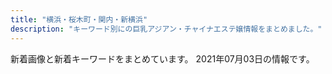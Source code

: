 ```yaml
---
title: "横浜・桜木町・関内・新横浜"
description: "キーワード別にの巨乳アジアン・チャイナエステ嬢情報をまとめました。"
---
```


新着画像と新着キーワードをまとめています。
2021年07月03日の情報です。

<DmmAffiliateIns />
<KeywordTable
  shops={
    [
    {
        "keywords": {},
        "url": "http://diamond.esute.tokyo/",
        "img_links": [
            "http://diamond.esute.tokyo/staff/s-mari.jpg",
            "http://diamond.esute.tokyo/images/bill.png",
            "http://diamond.esute.tokyo/images/c-staff.png",
            "http://diamond.esute.tokyo/images/pic-akasuri2021.png",
            "http://diamond.esute.tokyo/images/cam20210413.png",
            "http://diamond.esute.tokyo/images/pic2.jpg",
            "http://diamond.esute.tokyo/staff/s-sora.jpg",
            "http://diamond.esute.tokyo/staff/s-yumi.jpg",
            "http://diamond.esute.tokyo/images/c-top.png",
            "http://diamond.esute.tokyo/images/bar-cam.png",
            "http://diamond.esute.tokyo/images/bar-pickup.png",
            "http://diamond.esute.tokyo/images/b-tel.png",
            "http://diamond.esute.tokyo/images/bar-staff.png",
            "http://diamond.esute.tokyo/images/bar-interior.png",
            "http://diamond.esute.tokyo/images/c-interior.png",
            "http://diamond.esute.tokyo/images/pic11.jpg",
            "http://diamond.esute.tokyo/images/footer.png"
        ],
        "name": "\u30c0\u30a4\u30e4",
        "station": "JR\u95a2\u5185\u99c5\u5357\u53e3"
    },
    {
        "url": "http://smile.esjp.xyz/",
        "name": "\u30b9\u30de\u30a4\u30eb",
        "img_links": [
            "http://smile.esjp.xyz/images/room/photo04.jpg",
            "http://smile.esjp.xyz/images/system/sys02.jpg",
            "http://smile.esjp.xyz/images/system/sys01.jpg",
            "http://smile.esjp.xyz/girl/8.jpg",
            "http://smile.esjp.xyz/images/staff_mitashi.jpg",
            "http://smile.esjp.xyz/images/info.jpg",
            "http://smile.esjp.xyz/images/room/photo01.jpg",
            "http://smile.esjp.xyz/girl/6.jpg",
            "http://smile.esjp.xyz/images/top_flash_01.jpg",
            "http://smile.esjp.xyz/images/room/photo03.jpg",
            "http://smile.esjp.xyz/images/room/photo02.jpg"
        ],
        "keywords": {},
        "station": "JR\u95a2\u5185\u99c5\u5317\u53e3"
    },
    {
        "name": "\u30a2\u30cd\u30e9",
        "keywords": {},
        "station": "JR\u95a2\u5185\u99c5\u5357\u53e3",
        "img_links": [
            "http://anela.iyasi.me/images/staff/sta_021.jpg",
            "http://anela.iyasi.me/images/gallery/gallery_103.jpg",
            "http://anela.iyasi.me/images/gallery/gallery_101.jpg",
            "http://anela.iyasi.me/images/system/syatem_302.jpg",
            "http://anela.iyasi.me/images/gallery/gallery_104.jpg",
            "http://anela.iyasi.me/images/staff_one/staff_one_01.jpg",
            "http://anela.iyasi.me/images/top/top_02.jpg",
            "http://anela.iyasi.me/images/staff_one/staff_one_05.jpg",
            "http://anela.iyasi.me/images/top/top_08.png",
            "http://anela.iyasi.me/images/staff/sta_06.jpg",
            "http://anela.iyasi.me/images/top/top_05.jpg",
            "http://anela.iyasi.me/images/staff_image/staff_d07.jpg",
            "http://anela.iyasi.me/images/top/top_06.jpg",
            "http://anela.iyasi.me/images/staff/sta_010.jpg",
            "http://anela.iyasi.me/images/gallery/gallery_404.jpg",
            "http://anela.iyasi.me/images/home/index_page_top.jpg",
            "http://anela.iyasi.me/images/home/index_qup.jpg",
            "http://anela.iyasi.me/images/home/top_qp.jpg",
            "http://anela.iyasi.me/images/gallery/gallery_403.jpg",
            "http://anela.iyasi.me/images/system/syatem_301.jpg",
            "http://anela.iyasi.me/images/staff_image/staff_d05.jpg",
            "http://anela.iyasi.me/images/top/top_04.jpg",
            "http://anela.iyasi.me/images/home/index_tel.jpg",
            "http://anela.iyasi.me/images/gallery/gallery_402.jpg",
            "http://anela.iyasi.me/images/staff/sta_0z8.jpg",
            "http://anela.iyasi.me/images/top/top_01.jpg",
            "http://anela.iyasi.me/images/staff_one/staff_one_top.jpg",
            "http://anela.iyasi.me/images/staff/sta_0z2.jpg",
            "http://anela.iyasi.me/images/home/index_04.jpg",
            "http://anela.iyasi.me/images/staff_one/staff_one_02.jpg",
            "http://anela.iyasi.me/images/staff/sta_0z12.jpg",
            "http://anela.iyasi.me/images/gallery/gallery_01.jpg",
            "http://anela.iyasi.me/images/gallery/gallery_102.jpg",
            "http://anela.iyasi.me/images/staff_image/staff_d02.jpg",
            "http://anela.iyasi.me/images/staff_image/staff_d04.jpg",
            "http://anela.iyasi.me/images/gallery/gallery_401.jpg",
            "http://anela.iyasi.me/images/staff/sta_01.jpg",
            "http://anela.iyasi.me/images/top/top_03.jpg",
            "http://anela.iyasi.me/images/staff_one/staff_one_08.png",
            "http://anela.iyasi.me/images/staff/sta_0z9.jpg",
            "http://anela.iyasi.me/images/home/QR.png",
            "http://anela.iyasi.me/images/staff_one/staff_one_07.png",
            "http://anela.iyasi.me/images/staff/sta_03.jpg",
            "http://anela.iyasi.me/images/staff_one/staff_one_04.jpg",
            "http://anela.iyasi.me/images/home/index_03.jpg",
            "http://anela.iyasi.me/images/staff/staff_top.jpg",
            "http://anela.iyasi.me/images/staff_image/staff_d06.jpg",
            "http://anela.iyasi.me/images/staff/sta_0z10.jpg",
            "http://anela.iyasi.me/images/system/syatem_303.jpg",
            "http://anela.iyasi.me/images/staff/sta_023.jpg",
            "http://anela.iyasi.me/images/staff_one/staff_one_03.jpg",
            "http://anela.iyasi.me/images/staff_image/staff_d01.jpg",
            "http://anela.iyasi.me/images/staff/sta_04.jpg",
            "http://anela.iyasi.me/images/gallery/gallery_top.jpg"
        ],
        "url": "http://anela.iyasi.me/"
    },
    {
        "station": "JR\u95a2\u5185\u99c5\u5317\u53e3",
        "url": "http://www.sunflower-kannai.com/",
        "keywords": {
            "D": 28,
            "87": 22,
            "\u30bb\u30af\u30b7\u30fc": 1,
            "86": 6
        },
        "name": "Sunflower\uff5e\u30b5\u30f3\u30d5\u30e9\u30ef\u30fc\uff5e",
        "img_links": [
            "http://www.sunflower-kannai.com/files/040-02.jpg",
            "http://www.sunflower-kannai.com/images/ta.jpg",
            "http://www.sunflower-kannai.com/images/slider07.jpg",
            "http://www.sunflower-kannai.com/files/039.jpg",
            "http://www.sunflower-kannai.com/files/004.jpg",
            "http://www.sunflower-kannai.com/images/tre.jpg",
            "http://www.sunflower-kannai.com/files/034-02.jpg",
            "http://www.sunflower-kannai.com/images/staffback.jpg",
            "http://www.sunflower-kannai.com/files/026-02.jpg",
            "http://www.sunflower-kannai.com/images/slider03.jpg",
            "http://www.sunflower-kannai.com/images/head.jpg",
            "http://www.sunflower-kannai.com/images/slider05.jpg",
            "http://www.sunflower-kannai.com/files/034.jpg",
            "http://www.sunflower-kannai.com/files/023-02.jpg",
            "http://www.sunflower-kannai.com/files/033.jpg",
            "http://www.sunflower-kannai.com/images/faq.jpg",
            "http://www.sunflower-kannai.com/images/slider06.jpg",
            "http://www.sunflower-kannai.com/images/sys1.jpg",
            "http://www.sunflower-kannai.com/images/sys4.jpg",
            "http://www.sunflower-kannai.com/files/014-02.jpg",
            "http://www.sunflower-kannai.com/files/004-02.jpg",
            "http://www.sunflower-kannai.com/files/022.jpg",
            "http://www.sunflower-kannai.com/files/011-02.jpg",
            "http://www.sunflower-kannai.com/images/slider04.jpg",
            "http://www.sunflower-kannai.com/files/026.jpg",
            "http://www.sunflower-kannai.com/files/023.jpg",
            "http://www.sunflower-kannai.com/files/014.jpg",
            "http://www.sunflower-kannai.com/images/interior_t.jpg",
            "http://www.sunflower-kannai.com/images/news.jpg",
            "http://www.sunflower-kannai.com/images/ac1.jpg",
            "http://www.sunflower-kannai.com/files/011.jpg",
            "http://www.sunflower-kannai.com/files/006.jpg",
            "http://www.sunflower-kannai.com/files/033-02.jpg",
            "http://www.sunflower-kannai.com/files/006-02.jpg",
            "http://www.sunflower-kannai.com/files/003.jpg",
            "http://www.sunflower-kannai.com/files/028.jpg",
            "http://www.sunflower-kannai.com/images/sys3.jpg",
            "http://www.sunflower-kannai.com/images/info.jpg",
            "http://www.sunflower-kannai.com/images/slider01.jpg",
            "http://www.sunflower-kannai.com/files/020.jpg",
            "http://www.sunflower-kannai.com/images/int1.jpg",
            "http://www.sunflower-kannai.com/images/int2.jpg",
            "http://www.sunflower-kannai.com/files/039-02.jpg",
            "http://www.sunflower-kannai.com/images/faq_t.jpg",
            "http://www.sunflower-kannai.com/files/028-02.jpg",
            "http://www.sunflower-kannai.com/files/040.jpg",
            "http://www.sunflower-kannai.com/files/022-02.jpg",
            "http://www.sunflower-kannai.com/images/slider08.jpg",
            "http://www.sunflower-kannai.com/images/sys2.jpg",
            "http://www.sunflower-kannai.com/images/slider09.jpg",
            "http://www.sunflower-kannai.com/images/staff_t.jpg",
            "http://www.sunflower-kannai.com/images/int3.jpg",
            "http://www.sunflower-kannai.com/files/020-02.jpg",
            "http://www.sunflower-kannai.com/files/003-02.jpg",
            "http://www.sunflower-kannai.com/images/slider02.jpg"
        ]
    },
    {
        "keywords": {
            "D": 11
        },
        "name": "37\u2103",
        "station": "\u30bb\u30f3\u30bf\u30fc\u5317\u99c5",
        "url": "http://massage-esthe.blue/",
        "img_links": [
            "http://massage-esthe.blue/img/st2.jpg",
            "http://massage-esthe.blue/img/sta10.jpg",
            "http://massage-esthe.blue/img/lint.jpg",
            "http://massage-esthe.blue/img/st12.jpg",
            "http://massage-esthe.blue/img/stal.png",
            "http://massage-esthe.blue/img/a2.jpg",
            "http://massage-esthe.blue/img/sta7.jpg",
            "http://massage-esthe.blue/img/st5.jpg",
            "http://massage-esthe.blue/img/rect.jpg",
            "http://massage-esthe.blue/img/sta5.jpg",
            "http://massage-esthe.blue/img/r3.jpg",
            "http://massage-esthe.blue/img/a5.jpg",
            "http://massage-esthe.blue/img/r2.jpg",
            "http://massage-esthe.blue/img/a1.jpg",
            "http://massage-esthe.blue/img/acct.jpg",
            "http://massage-esthe.blue/img/sta8.jpg",
            "http://massage-esthe.blue/img/r4.jpg",
            "http://massage-esthe.blue/img/root.jpg",
            "http://massage-esthe.blue/img/a3.jpg",
            "http://massage-esthe.blue/img/stat.jpg",
            "http://massage-esthe.blue/img/sta1.jpg",
            "http://massage-esthe.blue/img/a4.jpg",
            "http://massage-esthe.blue/img/sta2.jpg",
            "http://massage-esthe.blue/img/fla.jpg",
            "http://massage-esthe.blue/img/st10.jpg",
            "http://massage-esthe.blue/img/top.jpg",
            "http://massage-esthe.blue/img/st1.jpg",
            "http://massage-esthe.blue/img/syst.jpg",
            "http://massage-esthe.blue/img/sta11.jpg",
            "http://massage-esthe.blue/img/r1.jpg",
            "http://massage-esthe.blue/img/st8.jpg",
            "http://massage-esthe.blue/img/bb.png",
            "http://massage-esthe.blue/img/no.png",
            "http://massage-esthe.blue/img/st7.jpg",
            "http://massage-esthe.blue/img/st6.jpg",
            "http://massage-esthe.blue/img/a6.jpg",
            "http://massage-esthe.blue/img/sta3.jpg",
            "http://massage-esthe.blue/img/sta12.jpg",
            "http://massage-esthe.blue/img/st9.jpg",
            "http://massage-esthe.blue/img/sta6.jpg",
            "http://massage-esthe.blue/img/st3.jpg",
            "http://massage-esthe.blue/img/st11.jpg"
        ]
    },
    {
        "keywords": {
            "86": 3,
            "85": 2
        },
        "station": "\u65b0\u6a2a\u6d5c\u99c58\u756a\u53e3",
        "name": "\u60a0\u697d",
        "img_links": [
            "http://www.awaspa-est.net/images/girl.jpg",
            "http://www.awaspa-est.net/images/miki.jpg",
            "http://www.awaspa-est.net/images/staff6.jpg",
            "http://www.awaspa-est.net/images/sizuka.jpg",
            "http://www.awaspa-est.net/images/left1.png",
            "http://www.awaspa-est.net/images/aki.jpg",
            "http://www.awaspa-est.net/images/aya.jpg",
            "http://www.awaspa-est.net/images/riri.jpg"
        ],
        "url": "http://www.awaspa-est.net/"
    },
    {
        "station": "JR\u95a2\u5185\u99c5\u5317\u53e3",
        "keywords": {
            "87": 1,
            "D": 4,
            "88": 2,
            "86": 2
        },
        "url": "http://www.aoitori.mesthe.com/",
        "img_links": [
            "http://www.aoitori.mesthe.com/images/girl-z1.jpg",
            "http://www.aoitori.mesthe.com/images/top.png",
            "http://www.aoitori.mesthe.com/images/shop/shop01.jpg",
            "http://www.aoitori.mesthe.com/files/006.jpg",
            "http://www.aoitori.mesthe.com/files/005-02.jpg",
            "http://www.aoitori.mesthe.com/images/bj3.png",
            "http://www.aoitori.mesthe.com/files/005.jpg",
            "http://www.aoitori.mesthe.com/files/002.jpg",
            "http://www.aoitori.mesthe.com/images/infor.png",
            "http://www.aoitori.mesthe.com/images/mobile.png",
            "http://www.aoitori.mesthe.com/images/staff_line.png",
            "http://www.aoitori.mesthe.com/images/shop/shop02.jpg",
            "http://www.aoitori.mesthe.com/images/girl-z2.jpg",
            "http://www.aoitori.mesthe.com/images/tit-infor.png",
            "http://www.aoitori.mesthe.com/files/003.jpg",
            "http://www.aoitori.mesthe.com/images/shop/shop04.jpg",
            "http://www.aoitori.mesthe.com/files/002-02.jpg",
            "http://www.aoitori.mesthe.com/images/shop/shop03.jpg",
            "http://www.aoitori.mesthe.com/files/003-02.jpg",
            "http://www.aoitori.mesthe.com/files/006-02.jpg",
            "http://www.aoitori.mesthe.com/files/007-02.jpg",
            "http://www.aoitori.mesthe.com/images/link_line.png",
            "http://www.aoitori.mesthe.com/files/007.jpg",
            "http://www.aoitori.mesthe.com/images/top_sche.png"
        ],
        "name": "\u78a7\u3044\u9ce5"
    },
    {
        "name": "\u697d\u697d",
        "url": "http://www.rakuraku.esjoho.com/",
        "img_links": [
            "http://www.rakuraku.esjoho.com/files/003.jpg",
            "http://www.rakuraku.esjoho.com/images/r3.jpg",
            "http://www.rakuraku.esjoho.com/images/mobile.jpg",
            "http://www.rakuraku.esjoho.com/files/001-03.jpg",
            "http://www.rakuraku.esjoho.com/files/004-02.jpg",
            "http://www.rakuraku.esjoho.com/files/003-03.jpg",
            "http://www.rakuraku.esjoho.com/files/004-03.jpg",
            "http://www.rakuraku.esjoho.com/files/001.jpg",
            "http://www.rakuraku.esjoho.com/files/001-02.jpg",
            "http://www.rakuraku.esjoho.com/files/002-03.jpg",
            "http://www.rakuraku.esjoho.com/files/004.jpg",
            "http://www.rakuraku.esjoho.com/files/003-02.jpg",
            "http://www.rakuraku.esjoho.com/files/002.jpg",
            "http://www.rakuraku.esjoho.com/files/002-02.jpg",
            "http://www.rakuraku.esjoho.com/images/line.png"
        ],
        "station": "\u6771\u767d\u697d\u99c5",
        "keywords": {
            "C": 24,
            "86": 8,
            "D": 4,
            "87": 8
        }
    },
    {
        "img_links": [
            "https://callme.iest.info/photos/sites/65/2021/06/2021060305574529.jpg",
            "https://callme.iest.info/photos/sites/65/2021/05/2021052303071668.jpg",
            "https://callme.iest.info/images/sp_top.jpg",
            "https://callme.iest.info/photos/sites/65/2021/04/2021042606230337.jpg",
            "https://callme.iest.info/photos/sites/65/2021/04/2021042607581198.jpg",
            "https://callme.iest.info/photos/sites/65/2021/07/2021070207570760.jpg",
            "https://callme.iest.info/photos/sites/65/2021/04/2021042606232836.jpg",
            "https://callme.iest.info/photos/sites/65/2021/04/2021042606235324.jpg",
            "https://callme.iest.info/photos/sites/65/2021/05/2021050409224240.jpg",
            "https://callme.iest.info/photos/sites/65/2021/05/2021051701545423.jpg"
        ],
        "station": "JR\u6771\u795e\u5948\u5ddd\u99c5\u897f\u53e3",
        "url": "https://callme.iest.info/",
        "name": "Call me",
        "keywords": {
            "D": 28,
            "C": 17,
            "86": 16,
            "87": 12,
            "E": 8,
            "85": 8
        }
    },
    {
        "keywords": {
            "86": 15,
            "D": 42,
            "C": 39,
            "87": 33,
            "85": 3
        },
        "station": "JR\u95a2\u5185\u99c5\u5317\u53e3",
        "img_links": [
            "http://www.relax-colorful.com/images/staff1a.jpg",
            "http://www.relax-colorful.com/files/089-02.jpg",
            "http://www.relax-colorful.com/files/055-03.jpg",
            "http://www.relax-colorful.com/images/girl_bt.jpg",
            "http://www.relax-colorful.com/images/staff1.jpg",
            "http://www.relax-colorful.com/files/092-03.jpg",
            "http://www.relax-colorful.com/files/077-03.jpg",
            "http://www.relax-colorful.com/files/067-03.jpg",
            "http://www.relax-colorful.com/files/080.jpg",
            "http://www.relax-colorful.com/images/koko_200x40.png",
            "http://www.relax-colorful.com/files/087.jpg",
            "http://www.relax-colorful.com/files/055-02.jpg",
            "http://www.relax-colorful.com/images/top.jpg",
            "http://www.relax-colorful.com/files/067-02.jpg",
            "http://www.relax-colorful.com/files/090-02.jpg",
            "http://www.relax-colorful.com/files/087-03.jpg",
            "http://www.relax-colorful.com/files/097-03.jpg",
            "http://www.relax-colorful.com/files/055.jpg",
            "http://www.relax-colorful.com/files/091.jpg",
            "http://www.relax-colorful.com/images/bjs3.jpg",
            "http://www.relax-colorful.com/files/097-02.jpg",
            "http://www.relax-colorful.com/files/073.jpg",
            "http://www.relax-colorful.com/files/053-02.jpg",
            "http://www.relax-colorful.com/files/080-02.jpg",
            "http://www.relax-colorful.com/files/040.jpg",
            "http://www.relax-colorful.com/files/077.jpg",
            "http://www.relax-colorful.com/files/091-02.jpg",
            "http://www.relax-colorful.com/files/089-03.jpg",
            "http://www.relax-colorful.com/files/053-03.jpg",
            "http://www.relax-colorful.com/files/093-1-02.jpg",
            "http://www.relax-colorful.com/files/067.jpg",
            "http://www.relax-colorful.com/files/040-03.jpg",
            "http://www.relax-colorful.com/files/077-02.jpg",
            "http://www.relax-colorful.com/files/097.jpg",
            "http://www.relax-colorful.com/files/060-02.jpg",
            "http://www.relax-colorful.com/images/pick.jpg",
            "http://www.relax-colorful.com/files/090-03.jpg",
            "http://www.relax-colorful.com/files/040-02.jpg",
            "http://www.relax-colorful.com/files/092.jpg",
            "http://www.relax-colorful.com/files/082.jpg",
            "http://www.relax-colorful.com/files/069-03.jpg",
            "http://www.relax-colorful.com/files/082-02.jpg",
            "http://www.relax-colorful.com/files/092-02.jpg",
            "http://www.relax-colorful.com/files/053.jpg",
            "http://www.relax-colorful.com/files/069.jpg",
            "http://www.relax-colorful.com/files/060-03.jpg",
            "http://www.relax-colorful.com/images/backlist.jpg",
            "http://www.relax-colorful.com/files/091-03.jpg",
            "http://www.relax-colorful.com/images/staff_line.jpg",
            "http://www.relax-colorful.com/files/089.jpg",
            "http://www.relax-colorful.com/files/073-03.jpg",
            "http://www.relax-colorful.com/files/080-03.jpg",
            "http://www.relax-colorful.com/images/news1.jpg",
            "http://www.relax-colorful.com/files/073-02.jpg",
            "http://www.relax-colorful.com/images/mobile.jpg",
            "http://www.relax-colorful.com/images/att.jpg",
            "http://www.relax-colorful.com/files/060.jpg",
            "http://www.relax-colorful.com/files/082-03.jpg",
            "http://www.relax-colorful.com/files/069-02.jpg",
            "http://www.relax-colorful.com/files/090.jpg",
            "http://www.relax-colorful.com/images/news.jpg",
            "http://www.relax-colorful.com/images/news2.jpg",
            "http://www.relax-colorful.com/files/093-1.jpg",
            "http://www.relax-colorful.com/files/087-02.jpg",
            "http://www.relax-colorful.com/images/staff1b.jpg",
            "http://www.relax-colorful.com/files/093-1-03.jpg"
        ],
        "url": "http://www.relax-colorful.com/",
        "name": "Colorful\uff5e\u30ab\u30e9\u30d5\u30eb\uff5e"
    },
    {
        "url": "http://babyheart.info/",
        "station": "JR\u95a2\u5185\u99c5\u5357\u53e3",
        "img_links": [
            "http://babyheart.info/staffPhoto/s20210209231643.jpg",
            "http://babyheart.info/staffPhoto/s20201102132433.jpg",
            "http://babyheart.info/staffPhoto/b20210503161428.jpg",
            "http://babyheart.info/staffPhoto/b20201113143406.jpg",
            "http://babyheart.info/images/returnBtn.png",
            "http://babyheart.info/js/sliderLine/slide_prev.png",
            "http://babyheart.info/staffPhoto/s20201102210807.jpg",
            "http://babyheart.info/staffPhoto/s20210506144322.jpg",
            "http://babyheart.info/staffPhoto/b20201113143808.jpg",
            "http://babyheart.info/staffPhoto/b20201102165737.jpg",
            "http://babyheart.info/js/sliderLine/slide_next.png",
            "http://babyheart.info/staffPhoto/b20201102210807.jpg",
            "http://babyheart.info/images/slider1/03.jpg",
            "http://babyheart.info/staffPhoto/s20201102165737.jpg",
            "http://babyheart.info/staffPhoto/b20210504141830.jpg",
            "http://babyheart.info/images/mobile.jpg",
            "http://babyheart.info/staffPhoto/s20210504141830.jpg",
            "http://babyheart.info/staffPhoto/s20201113143808.jpg",
            "http://babyheart.info/staffPhoto/b20210506144322.jpg",
            "http://babyheart.info/staffPhoto/s20210503161428.jpg",
            "http://babyheart.info/images/slider1/02.jpg",
            "http://babyheart.info/staffPhoto/b20201102132433.jpg",
            "http://babyheart.info/uploadfiles/Image/campaignBabyheartInfo.jpg",
            "http://babyheart.info/staffPhoto/b20210209231643.jpg",
            "http://babyheart.info/staffPhoto/s20201113143406.jpg",
            "http://babyheart.info/images/gallery1.jpg"
        ],
        "keywords": {
            "D": 1,
            "85": 1,
            "E": 1,
            "C": 3,
            "88": 1,
            "99": 1,
            "86": 3,
            "96": 1
        },
        "name": "\u96c5 Spa"
    },
    {
        "name": "\u512a\u59ff\uff5e\u3086\u3046\u3057\u3044\uff5e",
        "url": "http://es-koibito.work/",
        "keywords": {},
        "station": "JR\u95a2\u5185\u99c5",
        "img_links": [
            "http://es-koibito.work/_src/57022385/sign.png",
            "http://es-koibito.work/_src/57022356/sign.png",
            "http://es-koibito.work/_src/57022328/cam_20210617153957764.jpg",
            "http://es-koibito.work/_src/57022363/20210610_192530.jpg",
            "http://es-koibito.work/_src/57022287/s2.jpg",
            "http://es-koibito.work/_src/57022470/wechatimg1341.jpg",
            "http://es-koibito.work/_src/57022462/c8a63d4687e051459fccd1dedb27fa23.jpg",
            "http://es-koibito.work/_src/57065423/card.png",
            "http://es-koibito.work/_src/57022464/wechatimg1341.jpg",
            "http://es-koibito.work/_src/57022319/navi_09.png",
            "http://es-koibito.work/_src/57022324/call2.png",
            "http://es-koibito.work/_src/57022475/wechatimg1342.jpg",
            "http://es-koibito.work/_src/57022290/s2.jpg",
            "http://es-koibito.work/_src/57022345/sign.png",
            "http://es-koibito.work/_src/57022357/staffgallery.png",
            "http://es-koibito.work/_src/57037814/20210610_192545.jpg",
            "http://es-koibito.work/_src/57022467/wechatimg1342.jpg",
            "http://es-koibito.work/_src/57022302/sign.png",
            "http://es-koibito.work/_src/57022353/sign.png",
            "http://es-koibito.work/_src/57022331/sign.png",
            "http://es-koibito.work/_src/57022371/sign.png",
            "http://es-koibito.work/_src/57028291/time.png",
            "http://es-koibito.work/_src/57022388/sign.png",
            "http://es-koibito.work/_src/57037830/20210610_192624.jpg",
            "http://es-koibito.work/_src/57022315/navi_05.png",
            "http://es-koibito.work/_src/57022342/sign.png",
            "http://es-koibito.work/_src/57022313/navi_03.png",
            "http://es-koibito.work/_src/57022317/navi_07.png",
            "http://es-koibito.work/_src/57022471/wechatimg1341.jpg",
            "http://es-koibito.work/_src/57022465/wechatimg1341.jpg",
            "http://es-koibito.work/_src/57022459/c8a63d4687e051459fccd1dedb27fa23.jpg",
            "http://es-koibito.work/_src/57022361/20210610_192443.2.jpg",
            "http://es-koibito.work/_src/57022458/c8a63d4687e051459fccd1dedb27fa23.jpg",
            "http://es-koibito.work/_src/57022334/sign.png",
            "http://es-koibito.work/_src/57022286/s1.jpg",
            "http://es-koibito.work/_src/57022327/cam_20210617153957764.jpg",
            "http://es-koibito.work/_src/57022288/s3.jpg",
            "http://es-koibito.work/_src/57022466/wechatimg1342.jpg",
            "http://es-koibito.work/_src/57022329/cam_20210617153957764.jpg",
            "http://es-koibito.work/_src/57022376/newsbk.jpg",
            "http://es-koibito.work/_src/57022461/c8a63d4687e051459fccd1dedb27fa23.jpg",
            "http://es-koibito.work/_src/57022473/wechatimg1342.jpg",
            "http://es-koibito.work/_src/57022359/20210610_192755.jpg",
            "http://es-koibito.work/_src/57022289/s1.jpg",
            "http://es-koibito.work/_src/57065583/unknown.png",
            "http://es-koibito.work/_src/57022326/call2.png",
            "http://es-koibito.work/_src/57022291/s3.jpg",
            "http://es-koibito.work/_src/57022474/wechatimg1342.jpg",
            "http://es-koibito.work/_src/57022368/sign.png",
            "http://es-koibito.work/_src/57022457/c8a63d4687e051459fccd1dedb27fa23.jpg",
            "http://es-koibito.work/_src/57022303/sign.png",
            "http://es-koibito.work/_src/57022468/wechatimg1341.jpg",
            "http://es-koibito.work/_src/57022391/re.png",
            "http://es-koibito.work/_src/57065419/unknown.png"
        ]
    },
    {
        "keywords": {},
        "name": "\u30b3\u30b3\u30ca\u30c3\u30c4",
        "station": "JR\u95a2\u5185\u99c5\u5317\u53e3",
        "img_links": [
            "http://re-lax.work/staff/haruka.jpg",
            "http://re-lax.work/images/time.jpg",
            "http://re-lax.work/images/rec.jpg",
            "http://re-lax.work/images/menu/interior.png",
            "http://re-lax.work/images/menu/staff.png",
            "http://re-lax.work/images/up.jpg",
            "http://re-lax.work/images/sys3.jpg",
            "http://re-lax.work/images/staff_t.jpg",
            "http://re-lax.work/images/sys2.jpg",
            "http://re-lax.work/images/int2.jpg",
            "http://re-lax.work/images/interior_t.jpg",
            "http://re-lax.work/img/haruka1.jpg",
            "http://re-lax.work/images/sys1.jpg",
            "http://re-lax.work/images/tel.png",
            "http://re-lax.work/staff/rara.jpg",
            "http://re-lax.work/img/yuki1.jpg",
            "http://re-lax.work/images/news.jpg",
            "http://re-lax.work/images/menu/top.png",
            "http://re-lax.work/img/rara1.jpg",
            "http://re-lax.work/images/tg.jpg",
            "http://re-lax.work/staff/yuki.jpg",
            "http://re-lax.work/images/int1.jpg"
        ],
        "url": "http://re-lax.work/"
    },
    {
        "url": "https://kaoru-relax.biz/",
        "name": "\u85ab",
        "keywords": {
            "C": 6,
            "D": 3,
            "E": 12
        },
        "station": "\u4f0a\u52e2\u4f50\u6728\u9577\u8005\u753a\u99c56B\u51fa\u53e3",
        "img_links": [
            "https://kaoru-relax.biz/wp-content/themes/este/img/tel_footer.png",
            "https://kaoru-relax.biz/wp-content/themes/este/img/1.jpg",
            "https://kaoru-relax.biz/wp-content/themes/este/img/tel_header.png",
            "https://kaoru-relax.biz/wp-content/uploads/2021/07/8976512kaoru.jpg",
            "https://kaoru-relax.biz/wp-content/themes/este/img/top-img01b.png",
            "https://kaoru-relax.biz/wp-content/uploads/2021/07/3456789kaoru.jpg",
            "https://kaoru-relax.biz/wp-content/themes/este/img/top-img01a.png",
            "https://kaoru-relax.biz/wp-content/themes/este/img/4.jpg",
            "https://kaoru-relax.biz/wp-content/uploads/2021/07/34567789kaoru.jpg",
            "https://kaoru-relax.biz/wp-content/themes/este/img/call.png",
            "https://kaoru-relax.biz/wp-content/uploads/2021/07/1234567kaoru.jpg",
            "https://kaoru-relax.biz/wp-content/themes/este/img/2.jpg",
            "https://kaoru-relax.biz/wp-content/themes/este/img/3.jpg",
            "https://kaoru-relax.biz/wp-content/themes/este/img/top-img02.png"
        ]
    },
    {
        "url": "http://www.dream.esjp.info/",
        "keywords": {
            "F": 8,
            "86": 8,
            "88": 24,
            "D": 16,
            "E": 8
        },
        "img_links": [
            "http://www.dream.esjp.info/images/m1.jpg",
            "http://www.dream.esjp.info/images/rsubt7.png",
            "http://www.dream.esjp.info/images/rsubt1.png",
            "http://www.dream.esjp.info/images/b-tel.png",
            "http://www.dream.esjp.info/images/m2.jpg",
            "http://www.dream.esjp.info/files/003.jpg",
            "http://www.dream.esjp.info/images/slider-img001.jpg",
            "http://www.dream.esjp.info/images/m6.jpg",
            "http://www.dream.esjp.info/files/005.jpg",
            "http://www.dream.esjp.info/images/rsubt3.png",
            "http://www.dream.esjp.info/images/rsubt6.png",
            "http://www.dream.esjp.info/images/m4.jpg",
            "http://www.dream.esjp.info/images/rsubt2.png",
            "http://www.dream.esjp.info/images/m3.jpg",
            "http://www.dream.esjp.info/images/b-online.png",
            "http://www.dream.esjp.info/images/rsubt5.png",
            "http://www.dream.esjp.info/files/006.jpg",
            "http://www.dream.esjp.info/files/004.jpg",
            "http://www.dream.esjp.info/images/rsubt4.png"
        ],
        "name": "\u30c9\u30ea\u30fc\u30e0",
        "station": "JR\u685c\u6728\u753a\u99c5\u5357\u53e3"
    },
    {
        "url": "http://hizaishi.xyz/",
        "img_links": [
            "http://hizaishi.xyz/webstyle/sp_ico03.png",
            "http://hizaishi.xyz/webstyle/end.png",
            "http://hizaishi.xyz/uploads/allimg/210129/1-210129125252.jpg",
            "http://hizaishi.xyz/uploads/allimg/210611/1-210611101103J2.jpg",
            "http://hizaishi.xyz/webstyle/sp_ico01.png",
            "http://hizaishi.xyz/webstyle/sp_header.png",
            "http://hizaishi.xyz/webstyle/sp_ico06.png",
            "http://hizaishi.xyz/uploads/allimg/210129/1-210129130411.jpg",
            "http://hizaishi.xyz/uploads/210602/1-21060219200E12.jpg",
            "http://hizaishi.xyz/uploads/allimg/210128/1-21012Q63FW16.jpg",
            "http://hizaishi.xyz/uploads/allimg/210128/1-21012Q63642E1.jpg",
            "http://hizaishi.xyz/webstyle/info.jpg",
            "http://hizaishi.xyz/uploads/210616/1-210616123U3c5.jpg",
            "http://hizaishi.xyz/webstyle/sp_ico05.png",
            "http://hizaishi.xyz/uploads/210616/1-210616124013D9.jpg",
            "http://hizaishi.xyz/webstyle/sp_ico04.png",
            "http://hizaishi.xyz/uploads/210602/1-210602192914239.jpg",
            "http://hizaishi.xyz/uploads/210602/1-2106021915591P.jpg",
            "http://hizaishi.xyz/uploads/allimg/210128/1-21012Q63AN54.jpg",
            "http://hizaishi.xyz/webstyle/sp_ico02.png",
            "http://hizaishi.xyz/uploads/allimg/210128/1-21012Q63611Z2.jpg"
        ],
        "keywords": {
            "88": 2,
            "D": 4,
            "C": 10,
            "86": 1
        },
        "name": "\u82b1\u871c",
        "station": "JR\u4e2d\u5c71\u99c5\u5317\u53e3"
    },
    {
        "station": "JR\u95a2\u5185\u99c5\u5357\u53e3",
        "img_links": [
            "http://es-kannai.link/wp-content/uploads/2016/12/vvv.png",
            "http://es-kannai.link/wp-content/themes/template-salon2/images/campaign-bnr.png",
            "http://es-kannai.link/wp-content/uploads/2021/04/IMG_5653-400x600.jpg",
            "http://es-kannai.link/wp-content/uploads/2021/04/IMG_5652-267x400.jpg",
            "http://es-kannai.link/wp-content/uploads/2021/04/IMG_5653.jpg",
            "http://es-kannai.link/wp-content/uploads/2021/04/IMG_5651-267x400.jpg",
            "http://es-kannai.link/wp-content/uploads/2016/12/aaa.jpg",
            "http://es-kannai.link/wp-content/uploads/2021/04/IMG_5649.jpg",
            "http://es-kannai.link/wp-content/uploads/2021/04/IMG_5651.jpg",
            "http://es-kannai.link/wp-content/themes/template-salon2/images/info.png",
            "http://es-kannai.link/wp-content/uploads/2021/04/IMG_5649-400x600.jpg",
            "http://es-kannai.link/wp-content/uploads/2021/04/IMG_5649-250x376.jpg",
            "http://es-kannai.link/wp-content/uploads/2016/12/vv.jpg",
            "http://es-kannai.link/wp-content/uploads/2021/04/IMG_5652-250x376.jpg",
            "http://es-kannai.link/wp-content/uploads/2021/04/IMG_5653-250x376.jpg",
            "http://es-kannai.link/wp-content/uploads/2016/12/dd.png",
            "http://es-kannai.link/wp-content/uploads/2016/12/d.png",
            "http://es-kannai.link/wp-content/themes/template-salon2/images/m-info.png",
            "http://es-kannai.link/wp-content/uploads/2021/04/IMG_5650.jpg",
            "http://cdn.dino-es.com/images/logo/200x40DinoEs.png",
            "http://es-kannai.link/wp-content/uploads/2021/04/IMG_5652.jpg",
            "http://es-kannai.link/wp-content/uploads/2021/04/IMG_5652-400x600.jpg",
            "http://es-kannai.link/wp-content/themes/template-salon2/images/newface-ttl.jpg",
            "http://es-kannai.link/wp-content/uploads/2021/04/IMG_5651-400x600.jpg",
            "http://es-kannai.link/wp-content/uploads/2021/04/IMG_5650-400x600.jpg",
            "http://es-kannai.link/wp-content/themes/template-salon2/images/main-img.jpg",
            "http://es-kannai.link/wp-content/uploads/2021/04/IMG_5651-250x376.jpg",
            "http://es-kannai.link/wp-content/uploads/2016/12/aa.jpg",
            "http://es-kannai.link/wp-content/uploads/2016/12/vvvv.png",
            "http://es-kannai.link/wp-content/themes/template-salon2/images/news-ttl.jpg",
            "http://es-kannai.link/wp-content/uploads/2021/06/0614.jpg",
            "http://es-kannai.link/wp-content/uploads/2021/04/IMG_5650-250x376.jpg",
            "http://es-kannai.link/wp-content/uploads/2016/12/aaaa.jpg",
            "http://es-kannai.link/wp-content/uploads/2021/04/IMG_5653-267x400.jpg",
            "http://es-kannai.link/wp-content/uploads/2016/12/a.jpg",
            "http://es-kannai.link/wp-content/uploads/2016/12/v.jpg"
        ],
        "keywords": {},
        "url": "http://es-kannai.link/",
        "name": "VENUS"
    },
    {
        "url": "http://www.oguti.work/",
        "img_links": [
            "http://www.oguti.work/images/int1.jpg",
            "http://www.oguti.work/images/rec1.jpg",
            "http://www.oguti.work/images/staff_t.jpg",
            "http://www.oguti.work/images/s1.png",
            "http://www.oguti.work/images/3.jpg",
            "http://www.oguti.work/images/news.jpg",
            "http://www.oguti.work/images/int2.jpg",
            "http://www.oguti.work/img/yuna1.jpg",
            "http://www.oguti.work/img/kaori1.jpg",
            "http://www.oguti.work/staff/rie.jpg",
            "http://www.oguti.work/images/ac1.jpg",
            "http://www.oguti.work/img/miki1.jpg",
            "http://www.oguti.work/images/sys.jpg",
            "http://www.oguti.work/img/rie1.jpg",
            "http://www.oguti.work/img/miki2.jpg",
            "http://www.oguti.work/staff/miki.jpg",
            "http://www.oguti.work/staff/yuna.jpg",
            "http://www.oguti.work/images/head.jpg",
            "http://www.oguti.work/images/4.jpg",
            "http://www.oguti.work/images/tg.jpg",
            "http://www.oguti.work/img/yuna2.jpg",
            "http://www.oguti.work/images/2.jpg",
            "http://www.oguti.work/images/1.jpg",
            "http://www.oguti.work/staff/kaori.jpg",
            "http://www.oguti.work/images/interior_t.jpg",
            "http://www.oguti.work/images/rec2.jpg"
        ],
        "station": "JR\u5927\u53e3\u99c5\u6771\u53e3",
        "name": "\u7d50",
        "keywords": {}
    },
    {
        "img_links": [
            "http://sivertsa.xyz/uploads/190906/1-1ZZ6130R3594.jpg",
            "http://sivertsa.xyz/uploads/210602/1-210602123324540.jpg",
            "http://sivertsa.xyz/uploads/210602/1-21060212334WE.jpg",
            "http://sivertsa.xyz/uploads/210602/1-21060212340RA.jpg",
            "http://sivertsa.xyz/templets/default/picture/tt.jpg",
            "http://sivertsa.xyz/templets/default/picture/staff_t.jpg",
            "http://sivertsa.xyz/templets/default/picture/head.jpg",
            "http://sivertsa.xyz/templets/default/picture/int1.png",
            "http://sivertsa.xyz/uploads/190906/1-1ZZ613114IH.png",
            "http://sivertsa.xyz/uploads/210602/1-210602123505106.jpg",
            "http://sivertsa.xyz/uploads/210602/1-21060212342J02.jpg",
            "http://sivertsa.xyz/uploads/180731/1-1PI1144544558.jpg",
            "http://sivertsa.xyz/uploads/210602/1-210602123303336.jpg",
            "http://sivertsa.xyz/uploads/210602/1-21060212344HH.jpg",
            "http://sivertsa.xyz/uploads/210602/1-210602123233414.jpg",
            "http://sivertsa.xyz/uploads/allimg/180731/1-1PI1145244194.jpg",
            "http://sivertsa.xyz/templets/default/picture/interior_t.jpg",
            "http://sivertsa.xyz/templets/default/picture/rec1.png",
            "http://sivertsa.xyz/uploads/allimg/180801/1-1PP1091925J2.jpg",
            "http://sivertsa.xyz/templets/default/picture/news.jpg"
        ],
        "name": "\u96c5\u7f8e",
        "url": "http://sivertsa.xyz/",
        "station": "JR\u6771\u795e\u5948\u5ddd\u99c5\u897f\u53e3",
        "keywords": {
            "86": 9,
            "87": 9,
            "\u80f8": 8,
            "85": 9,
            "D": 27
        }
    },
    {
        "url": "http://www.shoujo.estjpn.com/",
        "keywords": {
            "C": 15,
            "D": 24,
            "86": 4,
            "87": 20
        },
        "station": "JR\u6771\u795e\u5948\u5ddd\u99c5\u6771\u53e3",
        "name": "\u5c11\u5973\u5b66\u5712",
        "img_links": [
            "http://www.shoujo.estjpn.com/photo_news/upimg/6262360dd811573945_0.jpg",
            "http://www.shoujo.estjpn.com/img/int3.jpg",
            "http://www.shoujo.estjpn.com/img/concept.jpg",
            "http://www.shoujo.estjpn.com/files/005.jpg",
            "http://www.shoujo.estjpn.com/files/001.jpg",
            "http://www.shoujo.estjpn.com/img/bn_howto_sp.jpg",
            "http://www.shoujo.estjpn.com/img/bn_contact.jpg",
            "http://www.shoujo.estjpn.com/files/003.jpg",
            "http://www.shoujo.estjpn.com/img/int3_sp.jpg",
            "http://www.shoujo.estjpn.com/photo_news/upimg/7466660d1a43bebc24_0.jpg",
            "http://www.shoujo.estjpn.com/files/004.jpg",
            "http://www.shoujo.estjpn.com/files/007.jpg",
            "http://www.shoujo.estjpn.com/img/int1.jpg",
            "http://www.shoujo.estjpn.com/img/int1_sp.jpg",
            "http://www.shoujo.estjpn.com/files/002.jpg",
            "http://www.shoujo.estjpn.com/img/i_tel.png",
            "http://www.shoujo.estjpn.com/img/header_info.png",
            "http://www.shoujo.estjpn.com/img/concept_sp.jpg",
            "http://www.shoujo.estjpn.com/img/int2_sp.jpg",
            "http://www.shoujo.estjpn.com/img/bn_howto.jpg",
            "http://www.shoujo.estjpn.com/img/int2.jpg",
            "http://www.shoujo.estjpn.com/img/bn_contact_sp.jpg"
        ]
    },
    {
        "url": "http://www.sexygirl.mensest.com/",
        "name": "Sexy Girl \uff5e\u30bb\u30af\u30b7\u30fc\u30ac\u30fc\u30eb\uff5e",
        "keywords": {
            "\u30bb\u30af\u30b7\u30fc": 14,
            "C": 2,
            "87": 4,
            "86": 1,
            "D": 3
        },
        "station": "JR\u6a2a\u6d5c\u99c5\u304d\u305f\u897f\u53e3",
        "img_links": [
            "http://www.sexygirl.mensest.com/files/002.jpg",
            "http://www.sexygirl.mensest.com/images/r1.jpg",
            "http://www.sexygirl.mensest.com/files/003.jpg",
            "http://www.sexygirl.mensest.com/images/s_staff.png",
            "http://www.sexygirl.mensest.com/images/s_link.png",
            "http://www.sexygirl.mensest.com/images/r5.jpg",
            "http://www.sexygirl.mensest.com/images/end.png",
            "http://www.sexygirl.mensest.com/images/shop/shop03.jpg",
            "http://www.sexygirl.mensest.com/images/r4.jpg",
            "http://www.sexygirl.mensest.com/images/face.png",
            "http://www.sexygirl.mensest.com/images/pick.png",
            "http://www.sexygirl.mensest.com/files/004.jpg",
            "http://www.sexygirl.mensest.com/images/top.png",
            "http://www.sexygirl.mensest.com/images/shop/shop01.jpg",
            "http://www.sexygirl.mensest.com/images/bj2.jpg",
            "http://www.sexygirl.mensest.com/files/001.jpg",
            "http://www.sexygirl.mensest.com/images/shop/shop04.jpg",
            "http://www.sexygirl.mensest.com/images/r2.jpg",
            "http://www.sexygirl.mensest.com/files/005.jpg",
            "http://www.sexygirl.mensest.com/images/shop/shop02.jpg",
            "http://www.sexygirl.mensest.com/images/news.png"
        ]
    },
    {
        "keywords": {
            "90": 15,
            "88": 5
        },
        "station": "JR\u95a2\u5185\u99c5",
        "url": "http://kannai-mensesthe.com/",
        "name": "Olive",
        "img_links": [
            "https://kannai-mensesthe.com/images/main1.jpg",
            "https://kannai-mensesthe.com/room/1-l.jpg",
            "https://kannai-mensesthe.com/icon/google_plus.png",
            "https://hamamatsucho-esthe.work/icon/google_plus.png",
            "https://kannai-mensesthe.com/button/staff.png",
            "https://hamamatsucho-esthe.work/icon/facebook.png",
            "http://kannai-mensesthe.com/images/flower.png",
            "https://kannai-mensesthe.com/room/4-s.jpg",
            "https://kannai-mensesthe.com/images/footer-l.png",
            "https://kannai-mensesthe.com/room/2-s.jpg",
            "https://kannai-mensesthe.com/room/esthe1.jpg",
            "https://hamamatsucho-esthe.work/icon/twitter.png",
            "https://kannai-mensesthe.com/room/4-l.jpg",
            "https://kannai-mensesthe.com/2019/12/03/risa-s1.jpg",
            "https://kannai-mensesthe.com/staff/ayumi-s1.jpg",
            "https://kannai-mensesthe.com/button/home.png",
            "https://kannai-mensesthe.com/room/esthe2.jpg",
            "https://kannai-mensesthe.com/staff/risa-l1.jpg",
            "https://kannai-mensesthe.com/room/3-s.jpg",
            "https://kannai-mensesthe.com/icon/line.png",
            "https://kannai-mensesthe.com/images/flower.png",
            "https://hamamatsucho-esthe.work/icon/line.png",
            "https://kannai-mensesthe.com/staff/risa-s1.jpg",
            "https://kannai-mensesthe.com/room/3-l.jpg",
            "https://kannai-mensesthe.com/2019/11/10/1.jpg",
            "https://kannai-mensesthe.com/room/1-s.jpg",
            "https://kannai-mensesthe.com/staff/ayumi-l1.jpg",
            "https://kannai-mensesthe.com/images/main-sp.jpg",
            "https://kannai-mensesthe.com/room/2-l.jpg",
            "https://kannai-mensesthe.com/staff/momo-s1.jpg",
            "https://kannai-mensesthe.com/images/clear.png",
            "https://kannai-mensesthe.com/icon/twitter.png",
            "https://kannai-mensesthe.com/staff/sachi-l1.jpg",
            "https://kannai-mensesthe.com/button/blog.png",
            "https://kannai-mensesthe.com/staff/sachi-s1.jpg",
            "https://kannai-mensesthe.com/room/esthe3.jpg",
            "https://kannai-mensesthe.com//images/footer-r.png",
            "https://kannai-mensesthe.com/staff/momo-l1.jpg",
            "https://kannai-mensesthe.com/icon/facebook.png"
        ]
    },
    {
        "station": "JR\u6771\u795e\u5948\u5ddd\u99c5\u897f\u53e3",
        "img_links": [
            "http://naomi.estheya.com/css/staff/staff02.jpg",
            "http://naomi.estheya.com/css/staff/staff01.jpg",
            "http://naomi.estheya.com/images/call.png",
            "http://naomi.estheya.com/css/cam01.jpg",
            "http://naomi.estheya.com/css/m-top04.jpg",
            "http://naomi.estheya.com/css/staff/staff03.jpg",
            "http://naomi.estheya.com/css/m-head01.jpg"
        ],
        "keywords": {
            "92": 2,
            "90": 1,
            "E": 2,
            "D": 1
        },
        "name": "Naomi",
        "url": "http://naomi.estheya.com/"
    },
    {
        "name": "ViVian",
        "station": "JR\u65b0\u6a2a\u6d5c\u99c5\u5317\u53e3",
        "keywords": {
            "F": 2,
            "90": 4,
            "E": 4,
            "88": 2
        },
        "img_links": [
            "http://koukoku.xyz/vivian/images/call.png",
            "http://koukoku.xyz/vivian/css/top03.jpg",
            "http://koukoku.xyz/vivian/css/top02.jpg",
            "http://koukoku.xyz/vivian/css/staff/staff02.jpg",
            "http://koukoku.xyz/vivian/css/m-head.jpg",
            "http://koukoku.xyz/vivian/css/staff/staff03.jpg",
            "http://koukoku.xyz/vivian/css/top04.jpg",
            "http://koukoku.xyz/vivian/css/staff/staff01.jpg",
            "http://koukoku.xyz/vivian/css/top05.jpg",
            "http://koukoku.xyz/vivian/css/01.jpg"
        ],
        "url": "http://koukoku.xyz/vivian/"
    },
    {
        "url": "https://sunflower.jp.net/",
        "keywords": {
            "C": 7,
            "90": 1,
            "96": 2,
            "88": 1
        },
        "name": "\u7d2b\u6708",
        "station": "JR\u95a2\u5185\u99c5\u5357\u53e3",
        "img_links": [
            "https://sunflower.jp.net/_src/56613927/sign.png",
            "https://sunflower.jp.net/_src/56614021/img20210529165014913256.png",
            "https://sunflower.jp.net/_src/56614009/wechatimg2522.jpg",
            "https://sunflower.jp.net/_src/56614008/wechatimg2522.jpg",
            "https://sunflower.jp.net/_src/56656278/3.jpg",
            "https://sunflower.jp.net/_src/56656279/3.jpg",
            "https://sunflower.jp.net/_src/56614010/wechatimg2522.jpg",
            "https://sunflower.jp.net/_src/56614007/wechatimg2302.jpg",
            "https://sunflower.jp.net/_src/57194212/wechatimg3503.jpg",
            "https://sunflower.jp.net/_src/57194215/wechatimg3503.jpg",
            "https://sunflower.jp.net/_src/56613992/wechatimg3503.jpg",
            "https://sunflower.jp.net/_src/56658780/wechatimg1321.jpg",
            "https://sunflower.jp.net/_src/56656280/3.jpg",
            "https://sunflower.jp.net/_src/56658785/wechatimg1318.jpg",
            "https://sunflower.jp.net/_src/56656281/3.jpg",
            "https://sunflower.jp.net/_src/56658782/wechatimg1319.jpg",
            "https://sunflower.jp.net/_src/56613926/sign.png",
            "https://sunflower.jp.net/_src/56614006/wechatimg2302.jpg",
            "https://sunflower.jp.net/_src/57194213/wechatimg3503.jpg",
            "https://sunflower.jp.net/_src/57194214/wechatimg3503.jpg",
            "https://sunflower.jp.net/_src/56614005/wechatimg2302.jpg"
        ]
    },
    {
        "img_links": [
            "http://relax-massage.blue/images/cg01.jpg",
            "http://relax-massage.blue/images/evetop.png",
            "http://relax-massage.blue/images/kan.jpg",
            "http://relax-massage.blue/images/staff_s.png",
            "http://relax-massage.blue/images/cg06.jpg",
            "http://relax-massage.blue/images/top.png",
            "http://relax-massage.blue/images/cg03.jpg",
            "http://relax-massage.blue/images/cg07.jpg",
            "http://relax-massage.blue/images/cg05.jpg",
            "http://relax-massage.blue/images/cg08.jpg",
            "http://relax-massage.blue/images/r2.jpg",
            "http://relax-massage.blue/images/r1.jpg",
            "http://relax-massage.blue/images/r4.jpg",
            "http://relax-massage.blue/images/cg02.jpg",
            "http://relax-massage.blue/images/news.png",
            "http://relax-massage.blue/images/cg10.jpg",
            "http://relax-massage.blue/images/r3.jpg",
            "http://relax-massage.blue/images/cg09.jpg"
        ],
        "station": "\u95a2\u5185\u99c5\u5317\u53e3",
        "keywords": {
            "E": 6,
            "D": 9,
            "C": 3,
            "86": 18
        },
        "name": "NaNa \uff5e\u30ca\u30ca\uff5e",
        "url": "http://relax-massage.blue/"
    },
    {
        "station": "\u30bb\u30f3\u30bf\u30fc\u5317\u99c5",
        "name": "\u30a2\u30ed\u30de\u4e00\u756a",
        "img_links": [
            "http://massage-relax.xyz/images/home.png",
            "http://massage-relax.xyz/images/cg02.jpg",
            "http://massage-relax.xyz/images/header3.png",
            "http://massage-relax.xyz/images/main1.jpg",
            "http://massage-relax.xyz/images/a6.jpg",
            "http://massage-relax.xyz/images/blog_002.png",
            "http://massage-relax.xyz/images/esthe1.jpg",
            "http://massage-relax.xyz/images/cg05.jpg",
            "http://massage-relax.xyz/images/cg04.jpg",
            "http://massage-relax.xyz/images/a2.jpg",
            "http://massage-relax.xyz/images/a5.jpg",
            "http://massage-relax.xyz/images/r3.jpg",
            "http://massage-relax.xyz/images/info.png",
            "http://massage-relax.xyz/images/acc.jpg",
            "http://massage-relax.xyz/images/cg03.jpg",
            "http://massage-relax.xyz/images/r4.jpg",
            "http://massage-relax.xyz/images/staff.png",
            "http://massage-relax.xyz/images/gallery.png",
            "http://massage-relax.xyz/images/clear.png",
            "http://massage-relax.xyz/images/r2.jpg",
            "http://massage-relax.xyz/images/friend.png",
            "http://massage-relax.xyz/images/esthe2.jpg",
            "http://massage-relax.xyz/images/a3.jpg",
            "http://massage-relax.xyz/images/a1.jpg",
            "http://massage-relax.xyz/images/a4.jpg",
            "http://massage-relax.xyz/images/r1.jpg",
            "http://massage-relax.xyz/images/esthe3.jpg",
            "http://massage-relax.xyz/images/home_002.png",
            "http://massage-relax.xyz/images/link.png",
            "http://massage-relax.xyz/images/main-sp.jpg",
            "http://massage-relax.xyz/images/cg01.jpg"
        ],
        "keywords": {
            "86": 30
        },
        "url": "http://massage-relax.xyz/"
    },
    {
        "name": "\u30a2\u30ed\u30de\u30fc\u30b8\u30e5",
        "url": "http://relax-es.com/",
        "station": "JR\u6771\u795e\u5948\u5ddd\u99c5\u897f\u53e3",
        "keywords": {
            "88": 2,
            "\u30bb\u30af\u30b7\u30fc": 1,
            "F": 1,
            "90": 1
        },
        "img_links": [
            "http://relax-es.com/images/rec.jpg",
            "http://relax-es.com/scdl/staff/10033.jpg",
            "http://relax-es.com/scdl/staff/10123.jpg",
            "http://relax-es.com/scdl/staff/10143.jpg",
            "http://relax-es.com/images/sptod.png",
            "http://relax-es.com/scdl/staff/10122.jpg",
            "http://relax-es.com/scdl/staff/10142.jpg",
            "http://relax-es.com/scdl/staff/10131.jpg",
            "http://relax-es.com/images/sptel.png",
            "http://relax-es.com/images/toppic2sp.jpg",
            "http://relax-es.com/images/line.jpg",
            "http://relax-es.com/scdl/staff/10032.jpg",
            "http://relax-es.com/scdl/staff/10121.jpg",
            "http://relax-es.com/scdl/staff/10141.jpg",
            "http://relax-es.com/scdl/staff/10034.jpg",
            "http://relax-es.com/images/spscdl.png",
            "http://relax-es.com/images/toppic2.jpg",
            "http://relax-es.com/scdl/staff/10031.jpg"
        ]
    },
    {
        "name": "\u512a\u96c5\uff5e\u3086\u3046\u304c\uff5e",
        "station": "JR\u4e2d\u5c71\u99c5",
        "img_links": [
            "http://yuga.estx.net/images/main_03.jpg",
            "http://yuga.estx.net/images/staff_16.jpg",
            "http://yuga.estx.net/images/main_13.jpg",
            "http://yuga.estx.net/staff/3/1.jpg",
            "http://yuga.estx.net/images/main_09.jpg",
            "http://yuga.estx.net/staff/2/1.jpg",
            "http://yuga.estx.net/images/main_06.jpg",
            "http://yuga.estx.net/staff/1/1.jpg",
            "http://yuga.estx.net/images/main_16.jpg",
            "http://yuga.estx.net/images/info_12.jpg",
            "http://yuga.estx.net/images/main_07.jpg",
            "http://yuga.estx.net/images/main_14.jpg",
            "http://yuga.estx.net/images/main_15.jpg",
            "http://yuga.estx.net/images/main_05.jpg",
            "http://yuga.estx.net/images/staff_12.jpg",
            "http://yuga.estx.net/images/main_19.jpg",
            "http://yuga.estx.net/images/noimage.jpg",
            "http://yuga.estx.net/staff/4/1.jpg",
            "http://yuga.estx.net/images/main_10.jpg",
            "http://yuga.estx.net/images/main_08.jpg",
            "http://yuga.estx.net/images/main_12.jpg",
            "http://yuga.estx.net/images/main_11.jpg"
        ],
        "keywords": {},
        "url": "http://yuga.estx.net/"
    },
    {
        "station": "JR\u6a2a\u6d5c\u99c5\u897f\u53e3",
        "img_links": [],
        "url": "https://arena.xyz.mn/",
        "keywords": {},
        "name": "\u30a2\u30ea\u30fc\u30ca"
    },
    {
        "station": "JR\u95a2\u5185\u99c5\u5317\u53e3",
        "url": "http://furuta-massage.work/",
        "img_links": [
            "http://furuta-massage.work/img/botton.jpg",
            "http://furuta-massage.work/img/head.jpg",
            "http://furuta-massage.work/img/st1.jpg",
            "http://furuta-massage.work/sp/img/p-3.jpg",
            "http://furuta-massage.work/sp/img/tit.jpg",
            "http://furuta-massage.work/sp/img/botton.jpg",
            "http://furuta-massage.work/img/botton4.jpg",
            "http://furuta-massage.work/sp/img/t-o.jpg",
            "http://furuta-massage.work/img/s5.jpg",
            "http://furuta-massage.work/img/s1.jpg",
            "http://furuta-massage.work/sp/img/kanban.jpg",
            "http://furuta-massage.work/sp/img/tel.jpg",
            "http://furuta-massage.work/sp/img/st3.jpg",
            "http://furuta-massage.work/sp/img/add2.jpg",
            "http://furuta-massage.work/sp/img/t-a.jpg",
            "http://furuta-massage.work/img/mens.jpg",
            "http://furuta-massage.work/sp/img/st1.jpg",
            "http://furuta-massage.work/img/st5.jpg",
            "http://furuta-massage.work/sp/img/t-t.jpg",
            "http://furuta-massage.work/img/botton5.jpg",
            "http://furuta-massage.work/sp/img/cam.jpg",
            "http://furuta-massage.work/img/botton2.jpg",
            "http://furuta-massage.work/img/s3.jpg",
            "http://furuta-massage.work/sp/img/pic.jpg",
            "http://furuta-massage.work/sp/img/pc.jpg",
            "http://furuta-massage.work/img/s02.jpg",
            "http://furuta-massage.work/sp/img/p-1.jpg",
            "http://furuta-massage.work/sp/img/info.jpg",
            "http://furuta-massage.work/sp/img/add.jpg",
            "http://furuta-massage.work/img/s4.jpg",
            "http://furuta-massage.work/sp/img/st5.jpg",
            "http://furuta-massage.work/sp/img/t-r.jpg",
            "http://furuta-massage.work/img/botton3.jpg",
            "http://furuta-massage.work/sp/img/st4.jpg",
            "http://furuta-massage.work/img/st2.jpg",
            "http://furuta-massage.work/sp/img/sys.jpg",
            "http://furuta-massage.work/sp/img/p-5.jpg",
            "http://furuta-massage.work/img/st3.jpg",
            "http://furuta-massage.work/sp/img/time.jpg",
            "http://furuta-massage.work/img/s04.jpg",
            "http://furuta-massage.work/img/st4.jpg",
            "http://furuta-massage.work/img/mo.png",
            "http://furuta-massage.work/img/fla-2.jpg",
            "http://furuta-massage.work/img/s03.jpg",
            "http://furuta-massage.work/img/s2.jpg",
            "http://furuta-massage.work/sp/img/t-s.jpg",
            "http://furuta-massage.work/img/s01.jpg",
            "http://furuta-massage.work/sp/img/st2.jpg",
            "http://furuta-massage.work/img/botton6.jpg",
            "http://furuta-massage.work/img/kanban.jpg",
            "http://furuta-massage.work/img/foot.jpg"
        ],
        "name": "\u53e4\u7530",
        "keywords": {
            "G": 2,
            "85": 8,
            "C": 12,
            "89": 2,
            "D": 3
        }
    },
    {
        "img_links": [
            "http://kirakira.estheya.com/css/staff/staff01-a.png",
            "http://kirakira.estheya.com/css/staff/staff02.png",
            "http://kirakira.estheya.com/css/nav/nav-003.png",
            "http://kirakira.estheya.com/css/osusume01.png",
            "http://kirakira.estheya.com/css/staff/staff04-a.png",
            "http://kirakira.estheya.com/css/baner03.jpg",
            "http://kirakira.estheya.com/css/nav/nav-001.png",
            "http://kirakira.estheya.com/css/staff/staff04.png",
            "http://kirakira.estheya.com/css/staff/staff02-a.png",
            "http://kirakira.estheya.com/css/top03.png",
            "http://kirakira.estheya.com/css/tel01.png",
            "http://kirakira.estheya.com/css/nav/nav-002.png",
            "http://kirakira.estheya.com/css/nav/nav-006.png",
            "http://kirakira.estheya.com/css/staff/staff01.png",
            "http://kirakira.estheya.com/css/c01.png",
            "http://kirakira.estheya.com/css/nav/nav-005.png",
            "http://kirakira.estheya.com/css/staff/staff03.png",
            "http://kirakira.estheya.com/css/staff/staff03-a.png",
            "http://kirakira.estheya.com/css/nav/nav-004.png"
        ],
        "name": "\u30ad\u30e9\u30ad\u30e9",
        "url": "http://kirakira.estheya.com/",
        "station": "JR\u6a2a\u6d5c\u99c5\u5357\u53e3",
        "keywords": {
            "D": 2,
            "91": 1,
            "89": 2,
            "E": 2
        }
    },
    {
        "keywords": {},
        "img_links": [
            "http://e-yozakura.xyz/images/g1.jpg",
            "http://e-yozakura.xyz/images/mobile.png",
            "http://e-yozakura.xyz/images/sa.jpg",
            "http://e-yozakura.xyz/images/r4.jpg",
            "http://e-yozakura.xyz/images/news03.png",
            "http://e-yozakura.xyz/images/htm.jpg",
            "http://e-yozakura.xyz/images/bj_01.jpg",
            "http://e-yozakura.xyz/images/g8.jpg",
            "http://e-yozakura.xyz/images/tite-staff.jpg",
            "http://e-yozakura.xyz/images/r2.jpg",
            "http://e-yozakura.xyz/images/r3.jpg",
            "http://e-yozakura.xyz/images/17.jpg",
            "http://e-yozakura.xyz/images/r1.jpg",
            "http://e-yozakura.xyz/images/r6.jpg",
            "http://e-yozakura.xyz/images/hh.jpg",
            "http://e-yozakura.xyz/images/r5.jpg",
            "http://e-yozakura.xyz/images/yuk.jpg",
            "http://e-yozakura.xyz/images/t.jpg",
            "http://e-yozakura.xyz/images/g4.jpg",
            "http://e-yozakura.xyz/images/slide2.png",
            "http://e-yozakura.xyz/images/ll.jpg",
            "http://e-yozakura.xyz/images/slide1.png",
            "http://e-yozakura.xyz/images/hua.jpg",
            "http://e-yozakura.xyz/images/r7.jpg",
            "http://e-yozakura.xyz/images/g9.jpg",
            "http://e-yozakura.xyz/images/slide3.png",
            "http://e-yozakura.xyz/images/r8.jpg",
            "http://e-yozakura.xyz/images/news01.png",
            "http://e-yozakura.xyz/images/bj_03.jpg",
            "http://e-yozakura.xyz/images/g5.jpg",
            "http://e-yozakura.xyz/images/top.jpg",
            "http://e-yozakura.xyz/images/ai.jpg",
            "http://e-yozakura.xyz/images/12.jpg",
            "http://e-yozakura.xyz/images/g2.jpg",
            "http://e-yozakura.xyz/images/g0.jpg",
            "http://e-yozakura.xyz/images/yuka.jpg",
            "http://e-yozakura.xyz/images/m1.jpg"
        ],
        "url": "http://e-yozakura.xyz/",
        "station": "JR\u95a2\u5185\u99c5\u5317\u53e3",
        "name": "\u591c\u685c\uff5e\u3088\u3056\u304f\u3089\uff5e"
    },
    {
        "keywords": {
            "D": 5,
            "89": 3,
            "87": 1,
            "C": 1,
            "85": 1,
            "90": 1
        },
        "url": "http://mensabby.est888.com/",
        "img_links": [
            "http://mensabby.est888.com/css/staff/staff001.jpg",
            "http://mensabby.est888.com/css/staff/staff0006.jpg",
            "http://mensabby.est888.com/css/staff/staff00002.jpg",
            "http://mensabby.est888.com/css/nav/nav-005.png",
            "http://mensabby.est888.com/css/nav/nav-006.png",
            "http://mensabby.est888.com/images/slider1/003.jpg",
            "http://mensabby.est888.com/css/staff/staff003-a.jpg",
            "http://mensabby.est888.com/css/staff/staff10-a.jpg",
            "http://mensabby.est888.com/css/staff/staff0003.jpg",
            "http://mensabby.est888.com/images/slider1/001.jpg",
            "http://mensabby.est888.com/css/nav/nav-002.png",
            "http://mensabby.est888.com/css/staff/staff006-a.jpg",
            "http://mensabby.est888.com/css/top-0001.png",
            "http://mensabby.est888.com/css/staff/staff0005.jpg",
            "http://mensabby.est888.com/css/staff/staff001-a.jpg",
            "http://mensabby.est888.com/css/staff/staff005-a.jpg",
            "http://mensabby.est888.com/css/tel04.png",
            "http://mensabby.est888.com/css/nav/nav-003.png",
            "http://mensabby.est888.com/css/nav/nav-004.png",
            "http://mensabby.est888.com/css/staff/staff10.jpg",
            "http://mensabby.est888.com/css/staff/staff0002-a.jpg",
            "http://mensabby.est888.com/css/nav/nav-001.png"
        ],
        "station": "JR\u6771\u795e\u5948\u5ddd\u99c5\u897f\u53e3",
        "name": "\u604b\u5fc3"
    },
    {
        "img_links": [
            "http://sweety-est.com/images/icon_new.png",
            "http://sweety-est.com/images/cg04.jpg",
            "http://sweety-est.com/images/head_therapist.jpg",
            "http://sweety-est.com/images/cg01.jpg",
            "http://sweety-est.com/images/cg05.jpg",
            "http://sweety-est.com/images/trigger.jpg",
            "http://sweety-est.com/images/con03.jpg",
            "http://sweety-est.com/images/con01.jpg",
            "http://sweety-est.com/images/con02.jpg",
            "http://sweety-est.com/images/head_interior.jpg",
            "http://sweety-est.com/images/cg03.jpg",
            "http://sweety-est.com/images/sw_tel.png",
            "http://sweety-est.com/images/mainvisual_01_s.jpg",
            "http://sweety-est.com/images/cg02.jpg",
            "http://sweety-est.com/images/mainvisual_01.jpg",
            "http://sweety-est.com/images/sw_home.png",
            "http://sweety-est.com/images/cg06.jpg"
        ],
        "url": "http://sweety-est.com/",
        "station": "JR\u6771\u795e\u5948\u5ddd\u99c5\u897f\u53e3",
        "keywords": {
            "D": 10,
            "C": 2
        },
        "name": "STEKLA \uff5e\u30b9\u30c6\u30e9\uff5e"
    },
    {
        "keywords": {},
        "img_links": [
            "http://r-relax.info/girl/04a.jpg",
            "http://r-relax.info/images/sys_09.jpg",
            "http://r-relax.info/images/info.jpg",
            "http://r-relax.info/images/index_04.jpg",
            "http://r-relax.info/images/info_09.jpg",
            "http://r-relax.info/girl/011.jpg",
            "http://r-relax.info/images/r06.jpg",
            "http://r-relax.info/images/index_18.jpg",
            "http://r-relax.info/images/index_01.jpg",
            "http://r-relax.info/images/index_05.jpg",
            "http://r-relax.info/images/index_02.jpg",
            "http://r-relax.info/girl/09.jpg",
            "http://r-relax.info/images/r05.jpg",
            "http://r-relax.info/images/index_03.jpg",
            "http://r-relax.info/images/index_17.jpg",
            "http://r-relax.info/images/staff_09.jpg",
            "http://r-relax.info/girl/04.jpg",
            "http://r-relax.info/girl/011a.jpg",
            "http://r-relax.info/girl/02.jpg",
            "http://r-relax.info/images/index_07.jpg",
            "http://r-relax.info/images/index_13.jpg",
            "http://r-relax.info/images/r02.jpg",
            "http://r-relax.info/images/r04.jpg",
            "http://r-relax.info/images/rec_09.jpg",
            "http://r-relax.info/images/index_06.jpg",
            "http://r-relax.info/images/r03.jpg",
            "http://r-relax.info/images/index_12.jpg",
            "http://r-relax.info/images/rec.jpg",
            "http://r-relax.info/girl/05a.jpg",
            "http://r-relax.info/images/sub_12.jpg",
            "http://r-relax.info/images/r01.jpg",
            "http://r-relax.info/girl/05.jpg",
            "http://r-relax.info/girl/00.jpg",
            "http://r-relax.info/girl/02a.jpg"
        ],
        "name": "\u30de\u30a4\u30de\u30ea\u30e4",
        "url": "http://r-relax.info/",
        "station": "JR\u65b0\u6a2a\u6d5c\u99c5"
    },
    {
        "url": "http://tammy.estheya.com/",
        "station": "JR\u65b0\u6a2a\u6d5c\u99c5\u5317\u53e3",
        "keywords": {
            "88": 1,
            "89": 1,
            "C": 1,
            "E": 1,
            "D": 1,
            "87": 1
        },
        "img_links": [
            "http://tammy.estheya.com/css/nav/nav-004.png",
            "http://tammy.estheya.com/css/staff/staff01-a.jpg",
            "http://tammy.estheya.com/css/nav/nav-005.png",
            "http://tammy.estheya.com/css/nav/nav-001.png",
            "http://tammy.estheya.com/css/tel.png",
            "http://tammy.estheya.com/css/nav/nav-006.png",
            "http://tammy.estheya.com/css/staff/staff02-a.jpg",
            "http://tammy.estheya.com/css/nav/nav-002.png",
            "http://tammy.estheya.com/css/top01.jpg",
            "http://tammy.estheya.com/css/staff/staff03-a.jpg",
            "http://tammy.estheya.com/css/nav/nav-003.png"
        ],
        "name": "Tammy"
    },
    {
        "name": "\u82b1\u306e\u5929\u4f7f",
        "img_links": [
            "http://viyuiop.xyz/uploads/210430/1-2104301531225L.jpg",
            "http://viyuiop.xyz/static/picture/campaign_ani.jpg",
            "http://viyuiop.xyz/static/picture/head.jpg",
            "http://viyuiop.xyz/static/picture/ttl_staff.png",
            "http://viyuiop.xyz/static/picture/foot.png",
            "http://viyuiop.xyz/static/picture/topimg1.jpg",
            "http://viyuiop.xyz/uploads/210608/1-21060Q00033942.jpg",
            "http://viyuiop.xyz/static/picture/topimg2.jpg",
            "http://viyuiop.xyz/uploads/210506/1-210506091Q9491.jpg",
            "http://viyuiop.xyz/uploads/210430/1-210430153051255.jpg",
            "http://viyuiop.xyz/uploads/210517/1-21051G23ZJc.jpg",
            "http://viyuiop.xyz/uploads/210430/1-21043015301GC.jpg",
            "http://viyuiop.xyz/uploads/210512/1-210512124613W6.jpg",
            "http://viyuiop.xyz/uploads/210430/1-2104301KKM53.jpg"
        ],
        "station": "JR\u4e2d\u5c71\u99c5\u5317\u53e3",
        "keywords": {},
        "url": "http://viyuiop.xyz/"
    },
    {
        "name": "\u68ee\u7f85",
        "keywords": {
            "88": 1,
            "89": 2,
            "D": 3
        },
        "url": "http://latte.iest.xyz/",
        "station": "JR\u95a2\u5185\u99c5\u5357\u53e3",
        "img_links": [
            "http://latte.iest.xyz/css/tel01.png",
            "http://latte.iest.xyz/css/staff/staff02.jpg",
            "http://latte.iest.xyz/css/nav/nav-003.png",
            "http://latte.iest.xyz/css/head-change.jpg",
            "http://latte.iest.xyz/css/osusume01.jpg",
            "http://latte.iest.xyz/css/nav/nav-001.png",
            "http://latte.iest.xyz/css/nav/nav-002.png",
            "http://latte.iest.xyz/css/staff/staff06.jpg",
            "http://latte.iest.xyz/css/nav/nav-004.png",
            "http://latte.iest.xyz/css/nav/nav-005.png",
            "http://latte.iest.xyz/css/top03.jpg",
            "http://latte.iest.xyz/css/nav/nav-006.png",
            "http://latte.iest.xyz/css/staff/staff01.jpg"
        ]
    },
    {
        "url": "http://www.yoshindo.es-relax.info/",
        "img_links": [
            "http://www.yoshindo.es-relax.info/images/arisu1.jpg",
            "http://www.yoshindo.es-relax.info/images/yui1.jpg",
            "http://www.yoshindo.es-relax.info/images/info3.jpg",
            "http://www.yoshindo.es-relax.info/images/info4.jpg",
            "http://www.yoshindo.es-relax.info/images/info2.jpg",
            "http://www.yoshindo.es-relax.info/images/info5.jpg",
            "http://www.yoshindo.es-relax.info/images/topbar.png",
            "http://www.yoshindo.es-relax.info/images/topnews.png",
            "http://www.yoshindo.es-relax.info/images/yuna1.jpg",
            "http://www.yoshindo.es-relax.info/images/info6.jpg",
            "http://www.yoshindo.es-relax.info/images/info1.jpg",
            "http://www.yoshindo.es-relax.info/images/topinfo.png",
            "http://www.yoshindo.es-relax.info/images/yuki1.jpg",
            "http://www.yoshindo.es-relax.info/images/sayuri1.jpg",
            "http://www.yoshindo.es-relax.info/images/sidebar-credit.png",
            "http://www.yoshindo.es-relax.info/images/youko1.jpg",
            "http://www.yoshindo.es-relax.info/images/top-kpbar.png"
        ],
        "keywords": {},
        "station": "\u53cd\u753a\u99c5",
        "name": "\u990a\u5fc3\u5802"
    },
    {
        "name": "\u7652\uff5e\u3044\u3084\u3057\uff5e",
        "img_links": [
            "http://www.est-baby.work/staff/yuki.jpg",
            "http://www.est-baby.work/images/1.jpg",
            "http://www.est-baby.work/images/head.jpg",
            "http://www.est-baby.work/img/nana1.png",
            "http://www.est-baby.work/img/yuki1.png",
            "http://www.est-baby.work/images/int2.jpg",
            "http://www.est-baby.work/images/int1.jpg",
            "http://www.est-baby.work/images/interior_t.jpg",
            "http://www.est-baby.work/images/sys4.jpg",
            "http://www.est-baby.work/staff/kaori.jpg",
            "http://www.est-baby.work/images/sys2.jpg",
            "http://www.est-baby.work/images/7.jpg",
            "http://www.est-baby.work/images/3.jpg",
            "http://www.est-baby.work/staff/koko.jpg",
            "http://www.est-baby.work/img/yuki2.png",
            "http://www.est-baby.work/images/6.jpg",
            "http://www.est-baby.work/img/kaori1.png",
            "http://www.est-baby.work/images/menu/staff.png",
            "http://www.est-baby.work/images/8.jpg",
            "http://www.est-baby.work/images/sisu.jpg",
            "http://www.est-baby.work/images/tgirl.jpg",
            "http://www.est-baby.work/staff/nana.jpg",
            "http://www.est-baby.work/img/koko1.png",
            "http://www.est-baby.work/images/menu/top.png",
            "http://www.est-baby.work/images/news.jpg",
            "http://www.est-baby.work/images/tr.jpg",
            "http://www.est-baby.work/img/sizuka1.png",
            "http://www.est-baby.work/images/sys3.jpg",
            "http://www.est-baby.work/images/koko_200x40.png",
            "http://www.est-baby.work/staff/sizuka.jpg",
            "http://www.est-baby.work/images/menu/interior.png",
            "http://www.est-baby.work/images/staff_t.jpg",
            "http://www.est-baby.work/images/sys1.jpg"
        ],
        "station": "\u65e5\u30ce\u51fa\u753a\u99c5",
        "keywords": {},
        "url": "http://www.est-baby.work/"
    },
    {
        "station": "JR\u6a2a\u6d5c\u99c5\u5317\u897f\u53e3",
        "url": "http://sh-riraku31.xyz/",
        "keywords": {
            "D": 3,
            "86": 1,
            "84": 1,
            "C": 11,
            "85": 2
        },
        "name": "\u30c1\u30a7\u30ea\u30fc",
        "img_links": [
            "http://sh-riraku31.xyz/uploads/201005/1-201005162101U5.jpg",
            "http://sh-riraku31.xyz/templets/default/picture/top.jpg",
            "http://sh-riraku31.xyz/uploads/allimg/180629/1-1P629115504250.png",
            "http://sh-riraku31.xyz/uploads/201005/1-2010051621224F.jpg",
            "http://sh-riraku31.xyz/templets/default/picture/staff01.jpg",
            "http://sh-riraku31.xyz/templets/default/picture/girl-z2.jpg",
            "http://sh-riraku31.xyz/uploads/201005/1-2010051J55CA.jpg",
            "http://sh-riraku31.xyz/uploads/201005/1-2010051J6062Y.jpg",
            "http://sh-riraku31.xyz/uploads/201005/1-20100516201cK.jpg",
            "http://sh-riraku31.xyz/uploads/201005/1-201005162114248.jpg",
            "http://sh-riraku31.xyz/templets/default/picture/top1.jpg",
            "http://sh-riraku31.xyz/templets/default/picture/girl-z1.jpg",
            "http://sh-riraku31.xyz/uploads/allimg/180703/1-1PF3111J3201.png",
            "http://sh-riraku31.xyz/templets/default/picture/s_news.jpg",
            "http://sh-riraku31.xyz/uploads/201005/1-201005162052635.jpg",
            "http://sh-riraku31.xyz/uploads/201005/1-201005162010396.jpg"
        ]
    },
    {
        "station": "\u685c\u6728\u753a\u99c5\u53572\u756a\u51fa\u53e3",
        "keywords": {},
        "url": "https://www.shin-taipei-massage.com/",
        "name": "\u65b0\u53f0\u5317",
        "img_links": [
            "https://static.wixstatic.com/media/c0eb72_a5bf32f6fdb1491ca96c944502ab6bea~mv2.jpg",
            "https://static.wixstatic.com/media/c0eb72_72b51b0901154f20ac35e7ea37da768b~mv2.jpg",
            "https://static.wixstatic.com/media/c0eb72_26944ceb94b94dc19131d91ac1511619~mv2.jpg",
            "https://static.wixstatic.com/media/11062b_808b40c463104f22943c284c625d31c3f000.jpg",
            "https://static.wixstatic.com/media/c0eb72_20782149934c4a6d85543ab1c66cd198~mv2.png",
            "https://static.wixstatic.com/media/c0eb72_2098c0903bfb434e9504fee2e018034a~mv2.jpg",
            "https://static.parastorage.com/services/linguist-flags/1.663.0/assets/flags/square/USA.png",
            "https://static.wixstatic.com/media/c0eb72_def9c908fc954ee7aead052ba8a657fe~mv2.jpg",
            "https://static.wixstatic.com/media/c0eb72_a1a2ad886e4a47a19188641aab6482c6~mv2.jpg",
            "https://static.wixstatic.com/media/c0eb72_916975db7bc947768e06d7f7bf975af9~mv2.jpg",
            "https://static.wixstatic.com/media/c0eb72_5abd6c30d02b4fdea8659795b145f5bb~mv2.jpg",
            "https://static.wixstatic.com/media/c0eb72_29440005177e4292a35d5e3cb219e218~mv2.png",
            "https://static.wixstatic.com/media/c0eb72_e7c5d34e534f43078c5c439f45a3b4b7~mv2.jpg",
            "https://static.wixstatic.com/media/c0eb72_c3f92a65fa0a4e2da5949c9452de2af8~mv2.jpg",
            "https://static.wixstatic.com/media/af7a8b002af842f8bab87691c1d8640f.jpg",
            "https://static.wixstatic.com/media/c0eb72_8927f525542049b4a175526f2f5b36a4~mv2.png",
            "https://static.wixstatic.com/media/c0eb72_1a119da1d01942b7a33671df6c2b1159~mv2_d_1600_1200_s_2.jpg",
            "https://static.wixstatic.com/media/c0eb72_a793548cd83b40409848792f66685691~mv2.jpg",
            "https://static.wixstatic.com/media/035244_257ed5e146d64042bf444af357418e18~mv2.jpg",
            "https://static.wixstatic.com/media/c0eb72_dacfc733e1494024a03e37b846316228~mv2.jpg",
            "https://static.wixstatic.com/media/c0eb72_40ccc84ef10f4b8097b0f734c756c6ca~mv2.jpg",
            "https://static.wixstatic.com/media/c0eb72_40820ead73a84600a3e5fd095c420086~mv2.png",
            "https://static.wixstatic.com/media/c0eb72_6659fe6c05bc4ecab5ea34e25baa33a7~mv2.jpg",
            "https://static.wixstatic.com/media/11062b_2042bb7351284f0f982e4787d37415e6f000.jpg",
            "https://static.wixstatic.com/media/c0eb72_49be5463f40e4364a25873a40238066c~mv2.jpg",
            "https://static.wixstatic.com/media/c0eb72_9b14a7ceb52a45b2b648b484ee51ad80~mv2.jpg",
            "https://static.wixstatic.com/media/c0eb72_f0bd83adebca4a998bfeed190f0db84e~mv2.jpg",
            "https://static.wixstatic.com/media/c0eb72_7f66a6684f7e4bd58e9bf0728ed69102~mv2.jpg",
            "https://static.wixstatic.com/media/c0eb72_ee7912bef5a849b9970754300a697d40~mv2.jpg",
            "https://static.wixstatic.com/media/c0eb72_977c5791309044fe8872baa76e42ae97~mv2.jpg",
            "https://static.parastorage.com/services/linguist-flags/1.663.0/assets/flags/square/CHN.png",
            "https://static.wixstatic.com/media/c0eb72_9d2693aac65943dbbba9a0a789268fe3~mv2.jpg",
            "https://static.wixstatic.com/media/c0eb72_2b7a2752438d43208051a8e353a9dbd7~mv2.jpg",
            "https://static.wixstatic.com/media/c0eb72_af078915f31448918e1b09e057131039~mv2.jpg",
            "https://static.wixstatic.com/media/c0eb72_55087d3426164a11a5e004b6a26de8df~mv2.jpg",
            "https://static.wixstatic.com/media/c0eb72_40b8be3ea7154ed7866854945091feff~mv2.jpg",
            "https://static.wixstatic.com/media/c0eb72_8f0b5394fc194d628f291dc3df50643f~mv2.jpg",
            "https://static.wixstatic.com/media/c0eb72_cb951eeb551748fd86db834e86993788~mv2.jpg",
            "https://static.parastorage.com/services/linguist-flags/1.663.0/assets/flags/square/JPN.png",
            "https://static.wixstatic.com/media/c0eb72_678a934c9328407284502b1418bf9b4d~mv2.jpg",
            "https://static.wixstatic.com/media/c0eb72_5665a81d23b944ee9e86dce90624ce2c~mv2.jpg",
            "https://static.wixstatic.com/media/c0eb72_8725bcdefd1c4f90850e9178dd71fe41~mv2.png",
            "https://static.wixstatic.com/media/11062b_62f0356712544a87b392417662c4658df000.jpg",
            "https://static.wixstatic.com/media/11062b_4b7c9a8e48334d5aad2fd274fddba3bc~mv2.jpg",
            "https://static.wixstatic.com/media/c0eb72_83c54ac293a74c6884e659b9642a1e49~mv2.jpg",
            "https://static.wixstatic.com/media/c0eb72_7e69893fede244afb0416acacfcd91e3~mv2.jpg",
            "https://static.wixstatic.com/media/c0eb72_9e98698dd5354798ba756d52bc70323d~mv2.jpg",
            "https://static.wixstatic.com/media/c0eb72_c76576d046e642999bdad8f14b3a957b~mv2.jpg"
        ]
    },
    {
        "name": "\u898b\u8fd4\u308a\u7f8e\u4eba",
        "keywords": {
            "D": 3,
            "88": 2,
            "C": 1,
            "87": 2
        },
        "station": "\u65b0\u6a2a\u6d5c\u99c5\u65b0\u5e79\u7dda\u53e3",
        "url": "http://www.mikaeribijin.mensest.com/",
        "img_links": [
            "http://www.mikaeribijin.mensest.com/images/shop/shop03.jpg",
            "http://www.mikaeribijin.mensest.com/files/002-02.jpg",
            "http://www.mikaeribijin.mensest.com/images/shop/shop01.jpg",
            "http://www.mikaeribijin.mensest.com/files/001-02.jpg",
            "http://www.mikaeribijin.mensest.com/images/shop/shop02.jpg",
            "http://www.mikaeribijin.mensest.com/images/girl-z2.jpg",
            "http://www.mikaeribijin.mensest.com/images/bj3.png",
            "http://www.mikaeribijin.mensest.com/files/004-02.jpg",
            "http://www.mikaeribijin.mensest.com/files/001.jpg",
            "http://www.mikaeribijin.mensest.com/images/shop/shop04.jpg",
            "http://www.mikaeribijin.mensest.com/files/003-02.jpg",
            "http://www.mikaeribijin.mensest.com/images/mobile.png",
            "http://www.mikaeribijin.mensest.com/images/top_sche.png",
            "http://www.mikaeribijin.mensest.com/images/information.png",
            "http://www.mikaeribijin.mensest.com/images/staff_line.png",
            "http://www.mikaeribijin.mensest.com/files/002.jpg",
            "http://www.mikaeribijin.mensest.com/files/003.jpg",
            "http://www.mikaeribijin.mensest.com/images/girl-z1.jpg",
            "http://www.mikaeribijin.mensest.com/images/line.jpg",
            "http://www.mikaeribijin.mensest.com/images/link_line.png",
            "http://www.mikaeribijin.mensest.com/files/004.jpg",
            "http://www.mikaeribijin.mensest.com/images/top.png"
        ]
    },
    {
        "keywords": {},
        "url": "http://raimu.ests.jp/",
        "img_links": [],
        "name": "\u6765\u5922\uff5e\u30e9\u30a4\u30e0\uff5e",
        "station": "JR\u6771\u795e\u5948\u5ddd\u99c5\u897f\u53e3"
    },
    {
        "url": "https://color.uouono.com/",
        "station": "JR\u6a2a\u6d5c\u99c5\u76f8\u9244\u53e3",
        "img_links": [],
        "keywords": {},
        "name": "\u30ab\u30e9\u30d5\u30eb\u30ea\u30be\u30fc\u30c8"
    },
    {
        "keywords": {
            "E": 2,
            "D": 2,
            "86": 1,
            "88": 1,
            "84": 1,
            "C": 15,
            "87": 1
        },
        "img_links": [
            "http://akashiya-massage.com/i/img/r1.jpg",
            "http://akashiya-massage.com/i/img/acc-2.png",
            "http://akashiya-massage.com/img/c1.jpg",
            "http://akashiya-massage.com/img/head.png",
            "http://akashiya-massage.com/i/img/sta12.jpg",
            "http://akashiya-massage.com/img/mo.png",
            "http://akashiya-massage.com/img/sta12.jpg",
            "http://akashiya-massage.com/img/st10.jpg",
            "http://akashiya-massage.com/i/img/acc-3.png",
            "http://akashiya-massage.com/i/img/r2.jpg",
            "http://akashiya-massage.com/img/sta11.jpg",
            "http://akashiya-massage.com/img/st13.jpg",
            "http://akashiya-massage.com/i/img/r5.jpg",
            "http://akashiya-massage.com/i/img/acc-5.jpg",
            "http://akashiya-massage.com/i/img/sta13.jpg",
            "http://akashiya-massage.com/i/img/st10.jpg",
            "http://akashiya-massage.com/i/img/sta11.jpg",
            "http://akashiya-massage.com/img/sta13.jpg",
            "http://akashiya-massage.com/i/img/r3.jpg",
            "http://akashiya-massage.com/img/IMG_1709.jpg",
            "http://akashiya-massage.com/i/img/acc-1.jpg",
            "http://akashiya-massage.com/i/img/acc-4.png",
            "http://akashiya-massage.com/img/bottom.png",
            "http://akashiya-massage.com/img/nos.jpg",
            "http://akashiya-massage.com/img/sta10.jpg",
            "http://akashiya-massage.com/i/img/r4.jpg",
            "http://akashiya-massage.com/i/img/sta10.jpg",
            "http://akashiya-massage.com/img/IMG_17410.jpg",
            "http://akashiya-massage.com/img/st12.jpg",
            "http://akashiya-massage.com/img/st11.jpg",
            "http://akashiya-massage.com/img/IMG_17480.jpg"
        ],
        "station": "JR\u4e2d\u5c71\u99c5\u5317\u53e3",
        "name": "\u30a2\u30ab\u30b7\u30e4",
        "url": "http://akashiya-massage.com/"
    },
    {
        "keywords": {
            "83": 6,
            "87": 6,
            "86": 6,
            "D": 24,
            "85": 6
        },
        "img_links": [
            "http://morien.este.work/mens-esthe.png",
            "http://morien.este.work/2/uploadimg/1577672563.jpg",
            "http://morien.este.work/2/uploadimg/1594704743.jpg",
            "http://morien.este.work/top.jpg",
            "http://morien.este.work/2/uploadimg/1613996342.jpg",
            "http://morien.este.work/2/uploadimg/1574764277.jpg"
        ],
        "url": "http://morien.este.work/",
        "station": "\u53cd\u753a\u99c5",
        "name": "\u68ee\u82d1"
    },
    {
        "station": "JR\u6771\u795e\u5948\u5ddd\u99c5\u897f\u53e3",
        "url": "http://massage-aroma.pink/",
        "img_links": [
            "http://massage-aroma.pink/images/cg01.jpg",
            "http://massage-aroma.pink/images/tit-sub2.jpg",
            "http://massage-aroma.pink/images/tit-sub3.jpg",
            "http://massage-aroma.pink/images/m3.jpg",
            "http://massage-aroma.pink/images/m1.jpg",
            "http://massage-aroma.pink/images/cg04.jpg",
            "http://massage-aroma.pink/images/cg03.jpg",
            "http://massage-aroma.pink/images/tit-sub5.jpg",
            "http://massage-aroma.pink/images/m2.jpg",
            "http://massage-aroma.pink/images/cg05.jpg",
            "http://massage-aroma.pink/images/tit-sub6.jpg",
            "http://massage-aroma.pink/images/slider-img001.jpg",
            "http://massage-aroma.pink/images/tit-sub1.jpg",
            "http://massage-aroma.pink/images/cg02.jpg",
            "http://massage-aroma.pink/images/b-online.png",
            "http://massage-aroma.pink/images/slider-img002.jpg",
            "http://massage-aroma.pink/images/line.jpg",
            "http://massage-aroma.pink/images/b-tel.png",
            "http://massage-aroma.pink/images/tit-sub4.jpg",
            "http://massage-aroma.pink/images/slider-img003.jpg",
            "http://massage-aroma.pink/images/m4.jpg",
            "http://massage-aroma.pink/images/line1.jpg"
        ],
        "name": "\u6843\u306e\u83ef",
        "keywords": {
            "D": 10,
            "86": 10
        }
    },
    {
        "img_links": [
            "http://www.rakuraku-venus.xyz/images/shop/h3.jpg",
            "http://www.rakuraku-venus.xyz/images/index-kai_07.jpg",
            "http://www.rakuraku-venus.xyz/images/staff/11/minami2.jpg",
            "http://www.rakuraku-venus.xyz/images/index-kai_16.jpg",
            "http://www.rakuraku-venus.xyz/images/light_img.jpg",
            "http://www.rakuraku-venus.xyz/images/index-kai_03.jpg",
            "http://www.rakuraku-venus.xyz/images/index-kai_08.jpg",
            "http://www.rakuraku-venus.xyz/images/nav/lanmu-acc.jpg",
            "http://www.rakuraku-venus.xyz/images/staff/11/misaki.jpg",
            "http://www.rakuraku-venus.xyz/images/staff/11/ai.jpg",
            "http://www.rakuraku-venus.xyz/images/index-kai_05.jpg",
            "http://www.rakuraku-venus.xyz/images/index-kai_13a.jpg",
            "http://www.rakuraku-venus.xyz/images/index-f.jpg",
            "http://www.rakuraku-venus.xyz/images/staff/11/Aki.png",
            "http://www.rakuraku-venus.xyz/images/shop/h2.jpg",
            "http://www.rakuraku-venus.xyz/images/lan-t/images/lan-t_01.jpg",
            "http://www.rakuraku-venus.xyz/images/shop/h4.jpg",
            "http://www.rakuraku-venus.xyz/images/nav/lanmu-staff.jpg",
            "http://www.rakuraku-venus.xyz/images/nav/lanmu-sys.jpg",
            "http://www.rakuraku-venus.xyz/images/index-kai_13.jpg",
            "http://www.rakuraku-venus.xyz/images/nav/lanmu-job.jpg",
            "http://www.rakuraku-venus.xyz/images/staff/10/1.jpg",
            "http://www.rakuraku-venus.xyz/psd/off.jpg",
            "http://www.rakuraku-venus.xyz/images/staff/11/rika.png",
            "http://www.rakuraku-venus.xyz/images/shop/r1.jpg"
        ],
        "name": "\u697d\u3005\u30f4\u30a3\u30fc\u30ca\u30b9",
        "url": "http://www.rakuraku-venus.xyz/",
        "keywords": {},
        "station": "JR\u6771\u795e\u5948\u5ddd\u99c5"
    },
    {
        "station": "JR\u95a2\u5185\u99c5\u5357\u53e3",
        "keywords": {
            "C": 5,
            "D": 2,
            "82": 1,
            "85": 2,
            "88": 2,
            "86": 2,
            "87": 1,
            "E": 1,
            "\u30bb\u30af\u30b7\u30fc": 4,
            "97": 1,
            "98": 1
        },
        "url": "http://iyasibest.com/",
        "name": "\u7652\u3057\u30d9\u30b9\u30c8",
        "img_links": [
            "http://iyasibest.com/images/store/03.jpg",
            "http://iyasibest.com/staffPhoto/b20210503153528.jpg",
            "http://iyasibest.com/staffPhoto/b20201102190836.jpg",
            "http://iyasibest.com/uploadfiles/images/campaignIyasibestCom2.png",
            "http://iyasibest.com/images/store/o03.jpg",
            "http://iyasibest.com/staffPhoto/b20200402041705.jpg",
            "http://iyasibest.com/staffPhoto/b20200306221420.jpg",
            "http://iyasibest.com/images/store/o11.jpg",
            "http://iyasibest.com/staffPhoto/b20200531120750.jpg",
            "http://iyasibest.com/images/store/o06.jpg",
            "http://iyasibest.com/staffPhoto/b20200911161049.jpg",
            "http://iyasibest.com/staffPhoto/b20200711165223.jpg",
            "http://iyasibest.com/staffPhoto/b20200310001745.jpg",
            "http://iyasibest.com/images/store/o01.jpg",
            "http://iyasibest.com/images/store/o05.jpg",
            "http://iyasibest.com/images/store/o08.jpg",
            "http://iyasibest.com/images/store/01.jpg",
            "http://iyasibest.com/images/store/o02.jpg",
            "http://iyasibest.com/images/returnBtn.png",
            "http://iyasibest.com/uploadfiles/images/campaignIyasibestCom1.png",
            "http://iyasibest.com/images/store/02.jpg",
            "http://iyasibest.com/images/store/o10.jpg",
            "http://iyasibest.com/images/store/o07.jpg",
            "http://iyasibest.com/staffPhoto/b20200228201258.jpg",
            "http://iyasibest.com/staffPhoto/b20210209224424.jpg",
            "http://iyasibest.com/images/store/o09.jpg",
            "http://iyasibest.com/images/store/o04.jpg",
            "http://iyasibest.com/staffPhoto/b20210121203305.jpg"
        ]
    },
    {
        "station": "JR\u6a2a\u6d5c\u99c5\u897f\u53e3",
        "url": "http://lover.esnavi.work/",
        "keywords": {
            "89": 4,
            "85": 1,
            "82": 1,
            "90": 3,
            "F": 1,
            "\u80f8": 1,
            "86": 1
        },
        "name": "\u6a2a\u6d5c\u7f8e\u4eba",
        "img_links": [
            "http://lover.esnavi.work/interior_t.jpg",
            "http://lover.esnavi.work/2/uploadimg/1605023116.jpeg",
            "http://lover.esnavi.work/2/uploadimg/1623075081.jpeg",
            "http://lover.esnavi.work/2/uploadimg/1615052463.jpeg",
            "http://lover.esnavi.work/2/uploadimg/1623074960.jpeg",
            "http://lover.esnavi.work/int2.png",
            "http://lover.esnavi.work/sys1.jpg",
            "http://lover.esnavi.work/news.jpg",
            "http://lover.esnavi.work/2/uploadimg/1623074861.jpeg",
            "http://lover.esnavi.work/staff_t.jpg",
            "http://lover.esnavi.work/2/uploadimg/1615989511.jpeg",
            "http://lover.esnavi.work/2/uploadimg/1623075138.jpeg",
            "http://lover.esnavi.work/ac2.jpg",
            "http://lover.esnavi.work/head.jpg",
            "http://lover.esnavi.work/2/uploadimg/1623075021.jpeg",
            "http://lover.esnavi.work/2/uploadimg/1605022914.jpeg",
            "http://lover.esnavi.work/int1.png",
            "http://lover.esnavi.work/2/uploadimg/1605024124.jpeg"
        ]
    },
    {
        "name": "\u7652\u3057\u306e\u5bb6",
        "station": "JR\u6771\u795e\u5948\u5ddd\u99c5\u897f\u53e3",
        "keywords": {
            "D": 8,
            "86": 4,
            "87": 4
        },
        "img_links": [
            "http://www.lavender.esjoho.com/images/rec2.png",
            "http://www.lavender.esjoho.com/images/link_t.png",
            "http://www.lavender.esjoho.com/images/staff_t.png",
            "http://www.lavender.esjoho.com/sp/images/topgirl.jpg",
            "http://www.lavender.esjoho.com/images/sm.jpg",
            "http://www.lavender.esjoho.com/images/mobile.jpg",
            "http://www.lavender.esjoho.com/images/interior_t.png",
            "http://www.lavender.esjoho.com/sp/images/newsb.jpg",
            "http://www.lavender.esjoho.com/sp/images/pc.jpg",
            "http://www.lavender.esjoho.com/files/029.jpg",
            "http://www.lavender.esjoho.com/sp/images/footer.jpg",
            "http://www.lavender.esjoho.com/files/045.jpg",
            "http://www.lavender.esjoho.com/sp/menu/top.jpg",
            "http://www.lavender.esjoho.com/images/rec1.png",
            "http://www.lavender.esjoho.com/images/line.png",
            "http://www.lavender.esjoho.com/images/sys2.png",
            "http://www.lavender.esjoho.com/sp/images/news.jpg",
            "http://www.lavender.esjoho.com/images/int2.png",
            "http://www.lavender.esjoho.com/sp/images/interior_t.jpg",
            "http://www.lavender.esjoho.com/sp/images/tel.jpg",
            "http://www.lavender.esjoho.com/files/035.jpg",
            "http://www.lavender.esjoho.com/sp/images/top.jpg",
            "http://www.lavender.esjoho.com/files/019.jpg",
            "http://www.lavender.esjoho.com/images/int1.png",
            "http://www.lavender.esjoho.com/images/concept.jpg",
            "http://www.lavender.esjoho.com/files/021.jpg",
            "http://www.lavender.esjoho.com/images/news.jpg",
            "http://www.lavender.esjoho.com/images/sys3.png",
            "http://www.lavender.esjoho.com/images/head.jpg",
            "http://www.lavender.esjoho.com/files/050.jpg",
            "http://www.lavender.esjoho.com/images/ta.jpg",
            "http://www.lavender.esjoho.com/sp/images/time.jpg",
            "http://www.lavender.esjoho.com/files/051.jpg",
            "http://www.lavender.esjoho.com/sp/images/head.jpg",
            "http://www.lavender.esjoho.com/sp/menu/staff.jpg",
            "http://www.lavender.esjoho.com/sp/images/staff_t.jpg",
            "http://www.lavender.esjoho.com/sp/menu/interior.jpg",
            "http://www.lavender.esjoho.com/files/024.jpg"
        ],
        "url": "http://www.lavender.esjoho.com/"
    },
    {
        "img_links": [],
        "station": "JR\u95a2\u5185\u99c5\u5357\u53e3",
        "url": "http://seirakuen.est.cm/",
        "name": "\u8056\u697d\u5712",
        "keywords": {}
    },
    {
        "url": "http://www.sh-riraku113.xyz/",
        "img_links": [
            "http://www.sh-riraku113.xyz/uploads/201005/1-201005161513F8.jpg",
            "http://www.sh-riraku113.xyz/static/picture/room1.png",
            "http://www.sh-riraku113.xyz/static/picture/top.png",
            "http://www.sh-riraku113.xyz/static/picture/tit-infor.png",
            "http://www.sh-riraku113.xyz/static/picture/info.png",
            "http://www.sh-riraku113.xyz/uploads/201005/1-2010051615301I.jpg",
            "http://www.sh-riraku113.xyz/static/picture/infor.png",
            "http://www.sh-riraku113.xyz/static/picture/room2.png",
            "http://www.sh-riraku113.xyz/static/picture/tit-new.png",
            "http://www.sh-riraku113.xyz/static/picture/tit-gat.png",
            "http://www.sh-riraku113.xyz/static/picture/tite-staff.png",
            "http://www.sh-riraku113.xyz/static/picture/room3.png",
            "http://www.sh-riraku113.xyz/static/picture/tit-pick.png",
            "http://www.sh-riraku113.xyz/uploads/201005/1-201005161544K5.jpg",
            "http://www.sh-riraku113.xyz/uploads/201005/1-201005161500127.jpg",
            "http://www.sh-riraku113.xyz/static/picture/room4.png"
        ],
        "keywords": {
            "C": 14
        },
        "name": "\u30ec\u30a4\u30f3\u30dc\u30fc\u8679",
        "station": "JR\u6771\u795e\u5948\u5ddd\u99c5"
    },
    {
        "keywords": {},
        "station": "JR\u6771\u795e\u5948\u5ddd\u99c5\u897f\u53e3",
        "name": "\u82b1\u6c34\u6728",
        "url": "http://est-hanamizuki.com/",
        "img_links": [
            "http://est-hanamizuki.com/images/news1.png",
            "http://est-hanamizuki.com/images/head.jpg",
            "http://est-hanamizuki.com/images/g13.jpg",
            "http://est-hanamizuki.com/images/g23.jpg",
            "http://est-hanamizuki.com/images/m1.jpg",
            "http://est-hanamizuki.com/images/erika2.jpg",
            "http://est-hanamizuki.com/images/g22.jpg",
            "http://est-hanamizuki.com/images/zi_staff.png",
            "http://est-hanamizuki.com/images/m4.jpg",
            "http://est-hanamizuki.com/images/m3.jpg",
            "http://est-hanamizuki.com/images/11.png",
            "http://est-hanamizuki.com/images/g3.jpg",
            "http://est-hanamizuki.com/images/g1.jpg",
            "http://est-hanamizuki.com/images/g32.jpg",
            "http://est-hanamizuki.com/images/info.png",
            "http://est-hanamizuki.com/images/r111.jpg",
            "http://est-hanamizuki.com/images/mobile.jpg",
            "http://est-hanamizuki.com/images/m2.jpg",
            "http://est-hanamizuki.com/images/g2.jpg",
            "http://est-hanamizuki.com/images/erika.jpg",
            "http://est-hanamizuki.com/images/g12.jpg",
            "http://est-hanamizuki.com/images/g33.jpg"
        ]
    },
    {
        "url": "http://pink.msa.jp/",
        "img_links": [
            "http://pink.msa.jp/images/top2.jpg",
            "http://pink.msa.jp/images/staff_07.jpg",
            "http://pink.msa.jp/layer/images/top/top_06.jpg",
            "http://pink.msa.jp/images/staff_bj4.png",
            "http://pink.msa.jp/images/ser1.jpg",
            "http://pink.msa.jp/images/staff_01.jpg",
            "http://pink.msa.jp/images/top1.jpg",
            "http://pink.msa.jp/images/staff_08.jpg",
            "http://pink.msa.jp/images/s_info.png",
            "http://pink.msa.jp/images/staff_06.jpg",
            "http://pink.msa.jp/images/wenzi-staff.png",
            "http://pink.msa.jp/images/ser4.jpg",
            "http://pink.msa.jp/images/ser2.jpg",
            "http://pink.msa.jp/layer/images/top/top_02.jpg",
            "http://pink.msa.jp/images/ser3.jpg",
            "http://pink.msa.jp/layer/images/top/top_05.jpg",
            "http://pink.msa.jp/layer/images/top/top_03.jpg",
            "http://pink.msa.jp/layer/images/top/top_01.jpg",
            "http://pink.msa.jp/images/staff_04.jpg",
            "http://pink.msa.jp/images/s_service.png",
            "http://pink.msa.jp/layer/images/top.jpg",
            "http://pink.msa.jp/images/staff_09b.jpg",
            "http://pink.msa.jp/images/staff_09a.jpg",
            "http://pink.msa.jp/images/info.png",
            "http://pink.msa.jp/layer/images/top/top_08.png",
            "http://pink.msa.jp/images/staff_bj1.png",
            "http://pink.msa.jp/layer/images/top/top_04.jpg",
            "http://pink.msa.jp/images/1.jpg"
        ],
        "keywords": {
            "84": 3,
            "83": 3,
            "86": 6,
            "85": 6
        },
        "station": "JR\u95a2\u5185\u99c5\u5357\u53e3",
        "name": "\u30d4\u30f3\u30af"
    },
    {
        "img_links": [
            "http://xn--cckubj6bwie8h7e.net/images/esthe6.jpg",
            "http://xn--cckubj6bwie8h7e.net/images/flower.png",
            "http://xn--cckubj6bwie8h7e.net/images/header3.png",
            "http://xn--cckubj6bwie8h7e.net/images/cg04.jpg",
            "http://xn--cckubj6bwie8h7e.net/images/footer-r.png",
            "http://xn--cckubj6bwie8h7e.net/images/cg03.jpg",
            "http://xn--cckubj6bwie8h7e.net/images/main1.jpg",
            "http://xn--cckubj6bwie8h7e.net/link/menlog.jpg",
            "http://xn--cckubj6bwie8h7e.net/images/r4.jpg",
            "http://xn--cckubj6bwie8h7e.net/images/esthe4.jpg",
            "http://xn--cckubj6bwie8h7e.net/images/esthe2.jpg",
            "http://xn--cckubj6bwie8h7e.net/images/cg05.jpg",
            "http://xn--cckubj6bwie8h7e.net/images/line.png",
            "http://xn--cckubj6bwie8h7e.net/images/r2.jpg",
            "http://xn--cckubj6bwie8h7e.net/images/google_plus.png",
            "http://xn--cckubj6bwie8h7e.net/images/esthe1.jpg",
            "http://xn--cckubj6bwie8h7e.net/images/link.png",
            "http://xn--cckubj6bwie8h7e.net/images/clear.png",
            "http://xn--cckubj6bwie8h7e.net/images/main-sp.jpg",
            "http://xn--cckubj6bwie8h7e.net/images/staff.png",
            "http://xn--cckubj6bwie8h7e.net/images/esthe7.jpg",
            "http://xn--cckubj6bwie8h7e.net/images/footer-l.png",
            "http://xn--cckubj6bwie8h7e.net/images/cg02.jpg",
            "http://xn--cckubj6bwie8h7e.net/images/facebook.png",
            "http://xn--cckubj6bwie8h7e.net/images/esthe3.jpg",
            "http://xn--cckubj6bwie8h7e.net/images/home.png",
            "http://xn--cckubj6bwie8h7e.net/images/r1.jpg",
            "http://xn--cckubj6bwie8h7e.net/images/twitter.png",
            "http://xn--cckubj6bwie8h7e.net/images/r3.jpg",
            "http://xn--cckubj6bwie8h7e.net/images/cg01.jpg"
        ],
        "station": "JR\u65b0\u6a2a\u6d5c\u99c58\u756a\u51fa\u53e3",
        "keywords": {},
        "url": "http://xn--cckubj6bwie8h7e.net/",
        "name": "IRIS"
    },
    {
        "url": "http://www.playa.work/",
        "station": "JR\u95a2\u5185\u99c5\u5317\u53e3",
        "name": "St.Playa \uff5e\u8056\u30d7\u30e9\u30e4\uff5e",
        "keywords": {},
        "img_links": [
            "http://www.playa.work/img/emi1.jpg",
            "http://www.playa.work/images/interior_t.jpg",
            "http://www.playa.work/images/mobile.jpg",
            "http://www.playa.work/images/s1.png",
            "http://www.playa.work/images/main_top.jpg",
            "http://www.playa.work/images/3.jpg",
            "http://www.playa.work/images/staff_t.jpg",
            "http://www.playa.work/images/news.png",
            "http://www.playa.work/images/6.jpg",
            "http://www.playa.work/images/int2.png",
            "http://www.playa.work/images/b1.jpg",
            "http://www.playa.work/img/rumi1.jpg",
            "http://www.playa.work/images/head.jpg",
            "http://www.playa.work/images/b3.jpg",
            "http://www.playa.work/img/yuri1.jpg",
            "http://www.playa.work/images/5.jpg",
            "http://www.playa.work/images/2.jpg",
            "http://www.playa.work/img/risa1.jpg",
            "http://www.playa.work/images/ta.jpg",
            "http://www.playa.work/images/int1.png",
            "http://www.playa.work/images/main_footer.jpg",
            "http://www.playa.work/img/koko1.jpg",
            "http://www.playa.work/images/b2.jpg",
            "http://www.playa.work/img/nana1.jpg",
            "http://www.playa.work/images/4.jpg",
            "http://www.playa.work/images/1.jpg"
        ]
    },
    {
        "station": "JR\u95a2\u5185\u99c5\u5317\u53e3",
        "url": "https://dear.xyz.mn/",
        "keywords": {
            "D": 48,
            "85": 6,
            "87": 18,
            "C": 43,
            "86": 54
        },
        "name": "Dear",
        "img_links": [
            "https://dear.xyz.mn/photos/sites/33/2021/03/2021032514544543.jpeg",
            "https://dear.xyz.mn/photos/sites/33/2021/06/2021061308493784.jpeg",
            "https://dear.xyz.mn/photos/sites/33/2021/04/2021042616185888.jpeg",
            "https://dear.xyz.mn/images/ac05.jpg",
            "https://dear.xyz.mn/images/sp_top.jpg",
            "https://dear.xyz.mn/photos/sites/33/2020/12/2020120212565938.jpeg",
            "https://dear.xyz.mn/images/top.png",
            "https://dear.xyz.mn/images/ac04.jpg",
            "https://dear.xyz.mn/images/ac01.jpg",
            "https://dear.xyz.mn/photos/sites/33/2020/11/2020110413285923.jpeg",
            "https://dear.xyz.mn/photos/sites/33/2021/01/2021011914494134.jpeg",
            "https://dear.xyz.mn/photos/sites/33/2021/04/2021042914583373.jpeg",
            "https://dear.xyz.mn/photos/sites/33/2021/02/2021022614331675.jpeg",
            "https://dear.xyz.mn/images/ac02.jpg",
            "https://dear.xyz.mn/photos/sites/33/2020/10/2020102915581219.jpeg",
            "https://dear.xyz.mn/photos/sites/33/2021/07/2021070209382257.jpeg",
            "https://dear.xyz.mn/photos/sites/33/2020/12/2020122818210498.jpeg",
            "https://dear.xyz.mn/photos/sites/33/2021/05/2021051320370822.jpeg",
            "https://dear.xyz.mn/images/ac06.jpg",
            "https://dear.xyz.mn/photos/sites/33/2020/11/2020111223000369.jpeg"
        ]
    },
    {
        "img_links": [
            "http://sweety-est.info/images/evetop.png",
            "http://sweety-est.info/images/staff_s.png",
            "http://sweety-est.info/images/top.png",
            "http://sweety-est.info/images/cg04.jpg",
            "http://sweety-est.info/images/precau.png",
            "http://sweety-est.info/images/sruru.jpg",
            "http://sweety-est.info/images/cg05.jpg",
            "http://sweety-est.info/images/news.png"
        ],
        "name": "\u5b66\u5712",
        "keywords": {
            "E": 3,
            "D": 3,
            "86": 6
        },
        "url": "http://sweety-est.info/",
        "station": "\u30bb\u30f3\u30bf\u30fc\u5357\u99c51\u756a\u51fa\u53e3"
    }
]
}
/>
<DmmAffiliateScript />

